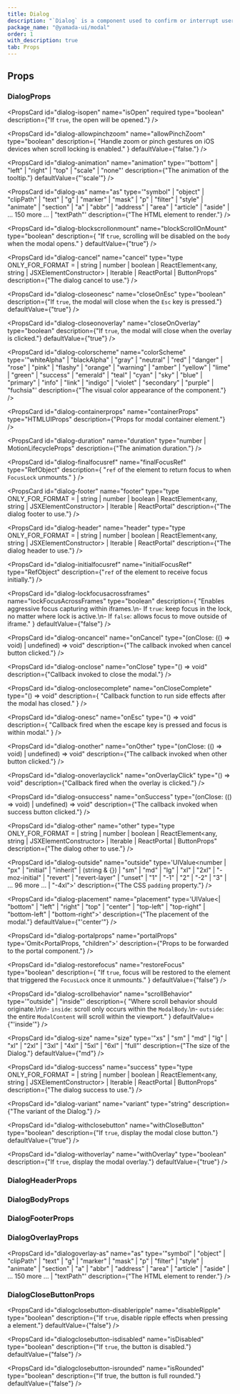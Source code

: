 ```yaml
---
title: Dialog
description: "`Dialog` is a component used to confirm or interrupt user actions."
package_name: "@yamada-ui/modal"
order: 1
with_description: true
tab: Props
---
```


## Props

### DialogProps

<PropsCard
  id="dialog-isopen"
  name="isOpen"
  required
  type="boolean"
  description={"If `true`, the open will be opened."}
/>

<PropsCard id="dialog-_accept" name="_accept" type="CSSUIObject" />

<PropsCard id="dialog-_active" name="_active" type="CSSUIObject" />

<PropsCard id="dialog-_after" name="_after" type="CSSUIObject" />

<PropsCard id="dialog-_anylink" name="_anyLink" type="CSSUIObject" />

<PropsCard id="dialog-_autofill" name="_autofill" type="CSSUIObject" />

<PropsCard id="dialog-_backdrop" name="_backdrop" type="CSSUIObject" />

<PropsCard id="dialog-_before" name="_before" type="CSSUIObject" />

<PropsCard id="dialog-_between" name="_between" type="CSSUIObject" />

<PropsCard id="dialog-_blank" name="_blank" type="CSSUIObject" />

<PropsCard id="dialog-_checked" name="_checked" type="CSSUIObject" />

<PropsCard id="dialog-_cue" name="_cue" type="CSSUIObject" />

<PropsCard id="dialog-_cueregion" name="_cueRegion" type="CSSUIObject" />

<PropsCard id="dialog-_dark" name="_dark" type="CSSUIObject" />

<PropsCard id="dialog-_default" name="_default" type="CSSUIObject" />

<PropsCard id="dialog-_disabled" name="_disabled" type="CSSUIObject" />

<PropsCard id="dialog-_empty" name="_empty" type="CSSUIObject" />

<PropsCard id="dialog-_enabled" name="_enabled" type="CSSUIObject" />

<PropsCard id="dialog-_end" name="_end" type="CSSUIObject" />

<PropsCard id="dialog-_even" name="_even" type="CSSUIObject" />

<PropsCard id="dialog-_expanded" name="_expanded" type="CSSUIObject" />

<PropsCard id="dialog-_fileselector" name="_fileSelector" type="CSSUIObject" />

<PropsCard id="dialog-_filled" name="_filled" type="CSSUIObject" />

<PropsCard id="dialog-_first" name="_first" type="CSSUIObject" />

<PropsCard id="dialog-_firstletter" name="_firstLetter" type="CSSUIObject" />

<PropsCard id="dialog-_firstline" name="_firstLine" type="CSSUIObject" />

<PropsCard id="dialog-_focus" name="_focus" type="CSSUIObject" />

<PropsCard id="dialog-_focusvisible" name="_focusVisible" type="CSSUIObject" />

<PropsCard id="dialog-_focuswithin" name="_focusWithin" type="CSSUIObject" />

<PropsCard id="dialog-_fullscreen" name="_fullScreen" type="CSSUIObject" />

<PropsCard id="dialog-_grabbed" name="_grabbed" type="CSSUIObject" />

<PropsCard id="dialog-_groupaccept" name="_groupAccept" type="CSSUIObject" />

<PropsCard id="dialog-_groupactive" name="_groupActive" type="CSSUIObject" />

<PropsCard id="dialog-_groupblank" name="_groupBlank" type="CSSUIObject" />

<PropsCard id="dialog-_groupchecked" name="_groupChecked" type="CSSUIObject" />

<PropsCard
  id="dialog-_groupdisabled"
  name="_groupDisabled"
  type="CSSUIObject"
/>

<PropsCard id="dialog-_groupenabled" name="_groupEnabled" type="CSSUIObject" />

<PropsCard
  id="dialog-_groupexpanded"
  name="_groupExpanded"
  type="CSSUIObject"
/>

<PropsCard id="dialog-_groupfocus" name="_groupFocus" type="CSSUIObject" />

<PropsCard
  id="dialog-_groupfocusvisible"
  name="_groupFocusVisible"
  type="CSSUIObject"
/>

<PropsCard
  id="dialog-_groupfocuswithin"
  name="_groupFocusWithin"
  type="CSSUIObject"
/>

<PropsCard id="dialog-_groupgrabbed" name="_groupGrabbed" type="CSSUIObject" />

<PropsCard
  id="dialog-_grouphorizontal"
  name="_groupHorizontal"
  type="CSSUIObject"
/>

<PropsCard id="dialog-_grouphover" name="_groupHover" type="CSSUIObject" />

<PropsCard id="dialog-_groupidle" name="_groupIdle" type="CSSUIObject" />

<PropsCard id="dialog-_groupinvalid" name="_groupInvalid" type="CSSUIObject" />

<PropsCard id="dialog-_grouploaded" name="_groupLoaded" type="CSSUIObject" />

<PropsCard id="dialog-_grouploading" name="_groupLoading" type="CSSUIObject" />

<PropsCard
  id="dialog-_groupoptional"
  name="_groupOptional"
  type="CSSUIObject"
/>

<PropsCard
  id="dialog-_groupplaceholdershown"
  name="_groupPlaceholderShown"
  type="CSSUIObject"
/>

<PropsCard id="dialog-_grouppressed" name="_groupPressed" type="CSSUIObject" />

<PropsCard
  id="dialog-_groupreadonly"
  name="_groupReadOnly"
  type="CSSUIObject"
/>

<PropsCard
  id="dialog-_groupreadwrite"
  name="_groupReadWrite"
  type="CSSUIObject"
/>

<PropsCard id="dialog-_groupreject" name="_groupReject" type="CSSUIObject" />

<PropsCard
  id="dialog-_grouprequired"
  name="_groupRequired"
  type="CSSUIObject"
/>

<PropsCard
  id="dialog-_groupselected"
  name="_groupSelected"
  type="CSSUIObject"
/>

<PropsCard
  id="dialog-_groupuserinvalid"
  name="_groupUserInvalid"
  type="CSSUIObject"
/>

<PropsCard id="dialog-_groupvalid" name="_groupValid" type="CSSUIObject" />

<PropsCard
  id="dialog-_groupvertical"
  name="_groupVertical"
  type="CSSUIObject"
/>

<PropsCard id="dialog-_hidden" name="_hidden" type="CSSUIObject" />

<PropsCard id="dialog-_holiday" name="_holiday" type="CSSUIObject" />

<PropsCard id="dialog-_horizontal" name="_horizontal" type="CSSUIObject" />

<PropsCard id="dialog-_hover" name="_hover" type="CSSUIObject" />

<PropsCard id="dialog-_idle" name="_idle" type="CSSUIObject" />

<PropsCard
  id="dialog-_indeterminate"
  name="_indeterminate"
  type="CSSUIObject"
/>

<PropsCard id="dialog-_inrange" name="_inRange" type="CSSUIObject" />

<PropsCard id="dialog-_invalid" name="_invalid" type="CSSUIObject" />

<PropsCard id="dialog-_last" name="_last" type="CSSUIObject" />

<PropsCard id="dialog-_light" name="_light" type="CSSUIObject" />

<PropsCard id="dialog-_link" name="_link" type="CSSUIObject" />

<PropsCard id="dialog-_loaded" name="_loaded" type="CSSUIObject" />

<PropsCard id="dialog-_loading" name="_loading" type="CSSUIObject" />

<PropsCard id="dialog-_marker" name="_marker" type="CSSUIObject" />

<PropsCard id="dialog-_mediadark" name="_mediaDark" type="CSSUIObject" />

<PropsCard id="dialog-_medialight" name="_mediaLight" type="CSSUIObject" />

<PropsCard
  id="dialog-_mediareducemotion"
  name="_mediaReduceMotion"
  type="CSSUIObject"
/>

<PropsCard id="dialog-_modal" name="_modal" type="CSSUIObject" />

<PropsCard id="dialog-_nativeactive" name="_nativeActive" type="CSSUIObject" />

<PropsCard
  id="dialog-_nativechecked"
  name="_nativeChecked"
  type="CSSUIObject"
/>

<PropsCard
  id="dialog-_nativedisabled"
  name="_nativeDisabled"
  type="CSSUIObject"
/>

<PropsCard id="dialog-_nativefocus" name="_nativeFocus" type="CSSUIObject" />

<PropsCard
  id="dialog-_nativefocusvisible"
  name="_nativeFocusVisible"
  type="CSSUIObject"
/>

<PropsCard
  id="dialog-_nativefocuswithin"
  name="_nativeFocusWithin"
  type="CSSUIObject"
/>

<PropsCard id="dialog-_nativehidden" name="_nativeHidden" type="CSSUIObject" />

<PropsCard id="dialog-_nativehover" name="_nativeHover" type="CSSUIObject" />

<PropsCard
  id="dialog-_nativereadonly"
  name="_nativeReadOnly"
  type="CSSUIObject"
/>

<PropsCard id="dialog-_nativetarget" name="_nativeTarget" type="CSSUIObject" />

<PropsCard id="dialog-_nativevalid" name="_nativeValid" type="CSSUIObject" />

<PropsCard id="dialog-_notfirst" name="_notFirst" type="CSSUIObject" />

<PropsCard id="dialog-_notlast" name="_notLast" type="CSSUIObject" />

<PropsCard id="dialog-_nottarget" name="_notTarget" type="CSSUIObject" />

<PropsCard id="dialog-_odd" name="_odd" type="CSSUIObject" />

<PropsCard id="dialog-_only" name="_only" type="CSSUIObject" />

<PropsCard id="dialog-_optional" name="_optional" type="CSSUIObject" />

<PropsCard id="dialog-_outrange" name="_outRange" type="CSSUIObject" />

<PropsCard id="dialog-_outside" name="_outside" type="CSSUIObject" />

<PropsCard id="dialog-_paused" name="_paused" type="CSSUIObject" />

<PropsCard id="dialog-_peeraccept" name="_peerAccept" type="CSSUIObject" />

<PropsCard id="dialog-_peeractive" name="_peerActive" type="CSSUIObject" />

<PropsCard id="dialog-_peerblank" name="_peerBlank" type="CSSUIObject" />

<PropsCard id="dialog-_peerchecked" name="_peerChecked" type="CSSUIObject" />

<PropsCard id="dialog-_peerdisabled" name="_peerDisabled" type="CSSUIObject" />

<PropsCard id="dialog-_peerenabled" name="_peerEnabled" type="CSSUIObject" />

<PropsCard id="dialog-_peerexpanded" name="_peerExpanded" type="CSSUIObject" />

<PropsCard id="dialog-_peerfocus" name="_peerFocus" type="CSSUIObject" />

<PropsCard
  id="dialog-_peerfocusvisible"
  name="_peerFocusVisible"
  type="CSSUIObject"
/>

<PropsCard
  id="dialog-_peerfocuswithin"
  name="_peerFocusWithin"
  type="CSSUIObject"
/>

<PropsCard id="dialog-_peergrabbed" name="_peerGrabbed" type="CSSUIObject" />

<PropsCard
  id="dialog-_peerhorizontal"
  name="_peerHorizontal"
  type="CSSUIObject"
/>

<PropsCard id="dialog-_peerhover" name="_peerHover" type="CSSUIObject" />

<PropsCard id="dialog-_peeridle" name="_peerIdle" type="CSSUIObject" />

<PropsCard id="dialog-_peerinvalid" name="_peerInvalid" type="CSSUIObject" />

<PropsCard id="dialog-_peerloaded" name="_peerLoaded" type="CSSUIObject" />

<PropsCard id="dialog-_peerloading" name="_peerLoading" type="CSSUIObject" />

<PropsCard id="dialog-_peeroptional" name="_peerOptional" type="CSSUIObject" />

<PropsCard
  id="dialog-_peerplaceholdershown"
  name="_peerPlaceholderShown"
  type="CSSUIObject"
/>

<PropsCard id="dialog-_peerpressed" name="_peerPressed" type="CSSUIObject" />

<PropsCard id="dialog-_peerreadonly" name="_peerReadOnly" type="CSSUIObject" />

<PropsCard
  id="dialog-_peerreadwrite"
  name="_peerReadWrite"
  type="CSSUIObject"
/>

<PropsCard id="dialog-_peerreject" name="_peerReject" type="CSSUIObject" />

<PropsCard id="dialog-_peerrequired" name="_peerRequired" type="CSSUIObject" />

<PropsCard id="dialog-_peerselected" name="_peerSelected" type="CSSUIObject" />

<PropsCard
  id="dialog-_peeruserinvalid"
  name="_peerUserInvalid"
  type="CSSUIObject"
/>

<PropsCard id="dialog-_peervalid" name="_peerValid" type="CSSUIObject" />

<PropsCard id="dialog-_peervertical" name="_peerVertical" type="CSSUIObject" />

<PropsCard id="dialog-_picture" name="_picture" type="CSSUIObject" />

<PropsCard id="dialog-_placeholder" name="_placeholder" type="CSSUIObject" />

<PropsCard
  id="dialog-_placeholdershown"
  name="_placeholderShown"
  type="CSSUIObject"
/>

<PropsCard id="dialog-_playing" name="_playing" type="CSSUIObject" />

<PropsCard id="dialog-_pressed" name="_pressed" type="CSSUIObject" />

<PropsCard id="dialog-_print" name="_print" type="CSSUIObject" />

<PropsCard id="dialog-_readonly" name="_readOnly" type="CSSUIObject" />

<PropsCard id="dialog-_readwrite" name="_readWrite" type="CSSUIObject" />

<PropsCard id="dialog-_reject" name="_reject" type="CSSUIObject" />

<PropsCard id="dialog-_required" name="_required" type="CSSUIObject" />

<PropsCard id="dialog-_ripple" name="_ripple" type="CSSUIObject" />

<PropsCard id="dialog-_scrollbar" name="_scrollbar" type="CSSUIObject" />

<PropsCard
  id="dialog-_scrollbarbutton"
  name="_scrollbarButton"
  type="CSSUIObject"
/>

<PropsCard
  id="dialog-_scrollbarcorner"
  name="_scrollbarCorner"
  type="CSSUIObject"
/>

<PropsCard
  id="dialog-_scrollbarthumb"
  name="_scrollbarThumb"
  type="CSSUIObject"
/>

<PropsCard
  id="dialog-_scrollbartrack"
  name="_scrollbarTrack"
  type="CSSUIObject"
/>

<PropsCard
  id="dialog-_scrollbartrackpiece"
  name="_scrollbarTrackPiece"
  type="CSSUIObject"
/>

<PropsCard id="dialog-_selected" name="_selected" type="CSSUIObject" />

<PropsCard id="dialog-_selection" name="_selection" type="CSSUIObject" />

<PropsCard id="dialog-_start" name="_start" type="CSSUIObject" />

<PropsCard id="dialog-_target" name="_target" type="CSSUIObject" />

<PropsCard id="dialog-_today" name="_today" type="CSSUIObject" />

<PropsCard id="dialog-_userinvalid" name="_userInvalid" type="CSSUIObject" />

<PropsCard id="dialog-_valid" name="_valid" type="CSSUIObject" />

<PropsCard id="dialog-_vertical" name="_vertical" type="CSSUIObject" />

<PropsCard id="dialog-_visited" name="_visited" type="CSSUIObject" />

<PropsCard id="dialog-_weekend" name="_weekend" type="CSSUIObject" />

<PropsCard
  id="dialog-allowpinchzoom"
  name="allowPinchZoom"
  type="boolean"
  description={
    "Handle zoom or pinch gestures on iOS devices when scroll locking is enabled."
  }
  defaultValue={"false."}
/>

<PropsCard
  id="dialog-animation"
  name="animation"
  type='"bottom" | "left" | "right" | "top" | "scale" | "none"'
  description={"The animation of the tooltip."}
  defaultValue={"'scale'"}
/>

<PropsCard
  id="dialog-as"
  name="as"
  type='"symbol" | "object" | "clipPath" | "text" | "g" | "marker" | "mask" | "p" | "filter" | "style" | "animate" | "section" | "a" | "abbr" | "address" | "area" | "article" | "aside" | ... 150 more ... | "textPath"'
  description={"The HTML element to render."}
/>

<PropsCard
  id="dialog-blockscrollonmount"
  name="blockScrollOnMount"
  type="boolean"
  description={
    "If `true`, scrolling will be disabled on the `body` when the modal opens."
  }
  defaultValue={"true"}
/>

<PropsCard
  id="dialog-cancel"
  name="cancel"
  type="type ONLY_FOR_FORMAT =
  | string
  | number
  | boolean
  | ReactElement<any, string | JSXElementConstructor<any>>
  | Iterable<ReactNode>
  | ReactPortal
  | ButtonProps"
  description={"The dialog cancel to use."}
/>

<PropsCard
  id="dialog-closeonesc"
  name="closeOnEsc"
  type="boolean"
  description={"If `true`, the modal will close when the `Esc` key is pressed."}
  defaultValue={"true"}
/>

<PropsCard
  id="dialog-closeonoverlay"
  name="closeOnOverlay"
  type="boolean"
  description={"If `true`, the modal will close when the overlay is clicked."}
  defaultValue={"true"}
/>

<PropsCard
  id="dialog-colorscheme"
  name="colorScheme"
  type='"whiteAlpha" | "blackAlpha" | "gray" | "neutral" | "red" | "danger" | "rose" | "pink" | "flashy" | "orange" | "warning" | "amber" | "yellow" | "lime" | "green" | "success" | "emerald" | "teal" | "cyan" | "sky" | "blue" | "primary" | "info" | "link" | "indigo" | "violet" | "secondary" | "purple" | "fuchsia"'
  description={"The visual color appearance of the component."}
/>

<PropsCard
  id="dialog-containerprops"
  name="containerProps"
  type="HTMLUIProps"
  description={"Props for modal container element."}
/>

<PropsCard
  id="dialog-duration"
  name="duration"
  type="number | MotionLifecycleProps<number>"
  description={"The animation duration."}
/>

<PropsCard
  id="dialog-finalfocusref"
  name="finalFocusRef"
  type="RefObject<FocusableElement>"
  description={
    "`ref` of the element to return focus to when `FocusLock` unmounts."
  }
/>

<PropsCard
  id="dialog-footer"
  name="footer"
  type="type ONLY_FOR_FORMAT =
  | string
  | number
  | boolean
  | ReactElement<any, string | JSXElementConstructor<any>>
  | Iterable<ReactNode>
  | ReactPortal"
  description={"The dialog footer to use."}
/>

<PropsCard
  id="dialog-header"
  name="header"
  type="type ONLY_FOR_FORMAT =
  | string
  | number
  | boolean
  | ReactElement<any, string | JSXElementConstructor<any>>
  | Iterable<ReactNode>
  | ReactPortal"
  description={"The dialog header to use."}
/>

<PropsCard
  id="dialog-initialfocusref"
  name="initialFocusRef"
  type="RefObject<FocusableElement>"
  description={"`ref` of the element to receive focus initially."}
/>

<PropsCard
  id="dialog-lockfocusacrossframes"
  name="lockFocusAcrossFrames"
  type="boolean"
  description={
    "Enables aggressive focus capturing within iframes.\n- If `true`: keep focus in the lock, no matter where lock is active.\n- If `false`:  allows focus to move outside of iframe."
  }
  defaultValue={"false"}
/>

<PropsCard
  id="dialog-oncancel"
  name="onCancel"
  type="(onClose: (() => void) | undefined) => void"
  description={"The callback invoked when cancel button clicked."}
/>

<PropsCard
  id="dialog-onclose"
  name="onClose"
  type="() => void"
  description={"Callback invoked to close the modal."}
/>

<PropsCard
  id="dialog-onclosecomplete"
  name="onCloseComplete"
  type="() => void"
  description={
    "Callback function to run side effects after the modal has closed."
  }
/>

<PropsCard
  id="dialog-onesc"
  name="onEsc"
  type="() => void"
  description={
    "Callback fired when the escape key is pressed and focus is within modal."
  }
/>

<PropsCard
  id="dialog-onother"
  name="onOther"
  type="(onClose: (() => void) | undefined) => void"
  description={"The callback invoked when other button clicked."}
/>

<PropsCard
  id="dialog-onoverlayclick"
  name="onOverlayClick"
  type="() => void"
  description={"Callback fired when the overlay is clicked."}
/>

<PropsCard
  id="dialog-onsuccess"
  name="onSuccess"
  type="(onClose: (() => void) | undefined) => void"
  description={"The callback invoked when success button clicked."}
/>

<PropsCard
  id="dialog-other"
  name="other"
  type="type ONLY_FOR_FORMAT =
  | string
  | number
  | boolean
  | ReactElement<any, string | JSXElementConstructor<any>>
  | Iterable<ReactNode>
  | ReactPortal
  | ButtonProps"
  description={"The dialog other to use."}
/>

<PropsCard
  id="dialog-outside"
  name="outside"
  type='UIValue<number | "px" | "initial" | "inherit" | (string & {}) | "sm" | "md" | "lg" | "xl" | "2xl" | "-moz-initial" | "revert" | "revert-layer" | "unset" | "1" | "-1" | "2" | "-2" | "3" | ... 96 more ... | "-4xl">'
  description={"The CSS `padding` property."}
/>

<PropsCard
  id="dialog-placement"
  name="placement"
  type='UIValue<| "bottom"
  | "left"
  | "right"
  | "top"
  | "center"
  | "top-left"
  | "top-right"
  | "bottom-left"
  | "bottom-right">'
  description={"The placement of the modal."}
  defaultValue={"'center'"}
/>

<PropsCard
  id="dialog-portalprops"
  name="portalProps"
  type='Omit<PortalProps, "children">'
  description={"Props to be forwarded to the portal component."}
/>

<PropsCard
  id="dialog-restorefocus"
  name="restoreFocus"
  type="boolean"
  description={
    "If `true`, focus will be restored to the element that triggered the `FocusLock` once it unmounts."
  }
  defaultValue={"false"}
/>

<PropsCard
  id="dialog-scrollbehavior"
  name="scrollBehavior"
  type='"outside" | "inside"'
  description={
    "Where scroll behavior should originate.\n\n- `inside`: scroll only occurs within the `ModalBody`.\n- `outside`: the entire `ModalContent` will scroll within the viewport."
  }
  defaultValue={"'inside'"}
/>

<PropsCard
  id="dialog-size"
  name="size"
  type='"xs" | "sm" | "md" | "lg" | "xl" | "2xl" | "3xl" | "4xl" | "5xl" | "6xl" | "full"'
  description={"The size of the Dialog."}
  defaultValue={"md"}
/>

<PropsCard
  id="dialog-success"
  name="success"
  type="type ONLY_FOR_FORMAT =
  | string
  | number
  | boolean
  | ReactElement<any, string | JSXElementConstructor<any>>
  | Iterable<ReactNode>
  | ReactPortal
  | ButtonProps"
  description={"The dialog success to use."}
/>

<PropsCard
  id="dialog-variant"
  name="variant"
  type="string"
  description={"The variant of the Dialog."}
/>

<PropsCard
  id="dialog-withclosebutton"
  name="withCloseButton"
  type="boolean"
  description={"If `true`, display the modal close button."}
  defaultValue={"true"}
/>

<PropsCard
  id="dialog-withoverlay"
  name="withOverlay"
  type="boolean"
  description={"If `true`, display the modal overlay."}
  defaultValue={"true"}
/>

### DialogHeaderProps

<PropsCard id="dialogheader-_accept" name="_accept" type="CSSUIObject" />

<PropsCard id="dialogheader-_active" name="_active" type="CSSUIObject" />

<PropsCard id="dialogheader-_after" name="_after" type="CSSUIObject" />

<PropsCard id="dialogheader-_anylink" name="_anyLink" type="CSSUIObject" />

<PropsCard id="dialogheader-_autofill" name="_autofill" type="CSSUIObject" />

<PropsCard id="dialogheader-_backdrop" name="_backdrop" type="CSSUIObject" />

<PropsCard id="dialogheader-_before" name="_before" type="CSSUIObject" />

<PropsCard id="dialogheader-_between" name="_between" type="CSSUIObject" />

<PropsCard id="dialogheader-_blank" name="_blank" type="CSSUIObject" />

<PropsCard id="dialogheader-_checked" name="_checked" type="CSSUIObject" />

<PropsCard id="dialogheader-_cue" name="_cue" type="CSSUIObject" />

<PropsCard id="dialogheader-_cueregion" name="_cueRegion" type="CSSUIObject" />

<PropsCard id="dialogheader-_dark" name="_dark" type="CSSUIObject" />

<PropsCard id="dialogheader-_default" name="_default" type="CSSUIObject" />

<PropsCard id="dialogheader-_disabled" name="_disabled" type="CSSUIObject" />

<PropsCard id="dialogheader-_empty" name="_empty" type="CSSUIObject" />

<PropsCard id="dialogheader-_enabled" name="_enabled" type="CSSUIObject" />

<PropsCard id="dialogheader-_end" name="_end" type="CSSUIObject" />

<PropsCard id="dialogheader-_even" name="_even" type="CSSUIObject" />

<PropsCard id="dialogheader-_expanded" name="_expanded" type="CSSUIObject" />

<PropsCard
  id="dialogheader-_fileselector"
  name="_fileSelector"
  type="CSSUIObject"
/>

<PropsCard id="dialogheader-_filled" name="_filled" type="CSSUIObject" />

<PropsCard id="dialogheader-_first" name="_first" type="CSSUIObject" />

<PropsCard
  id="dialogheader-_firstletter"
  name="_firstLetter"
  type="CSSUIObject"
/>

<PropsCard id="dialogheader-_firstline" name="_firstLine" type="CSSUIObject" />

<PropsCard id="dialogheader-_focus" name="_focus" type="CSSUIObject" />

<PropsCard
  id="dialogheader-_focusvisible"
  name="_focusVisible"
  type="CSSUIObject"
/>

<PropsCard
  id="dialogheader-_focuswithin"
  name="_focusWithin"
  type="CSSUIObject"
/>

<PropsCard
  id="dialogheader-_fullscreen"
  name="_fullScreen"
  type="CSSUIObject"
/>

<PropsCard id="dialogheader-_grabbed" name="_grabbed" type="CSSUIObject" />

<PropsCard
  id="dialogheader-_groupaccept"
  name="_groupAccept"
  type="CSSUIObject"
/>

<PropsCard
  id="dialogheader-_groupactive"
  name="_groupActive"
  type="CSSUIObject"
/>

<PropsCard
  id="dialogheader-_groupblank"
  name="_groupBlank"
  type="CSSUIObject"
/>

<PropsCard
  id="dialogheader-_groupchecked"
  name="_groupChecked"
  type="CSSUIObject"
/>

<PropsCard
  id="dialogheader-_groupdisabled"
  name="_groupDisabled"
  type="CSSUIObject"
/>

<PropsCard
  id="dialogheader-_groupenabled"
  name="_groupEnabled"
  type="CSSUIObject"
/>

<PropsCard
  id="dialogheader-_groupexpanded"
  name="_groupExpanded"
  type="CSSUIObject"
/>

<PropsCard
  id="dialogheader-_groupfocus"
  name="_groupFocus"
  type="CSSUIObject"
/>

<PropsCard
  id="dialogheader-_groupfocusvisible"
  name="_groupFocusVisible"
  type="CSSUIObject"
/>

<PropsCard
  id="dialogheader-_groupfocuswithin"
  name="_groupFocusWithin"
  type="CSSUIObject"
/>

<PropsCard
  id="dialogheader-_groupgrabbed"
  name="_groupGrabbed"
  type="CSSUIObject"
/>

<PropsCard
  id="dialogheader-_grouphorizontal"
  name="_groupHorizontal"
  type="CSSUIObject"
/>

<PropsCard
  id="dialogheader-_grouphover"
  name="_groupHover"
  type="CSSUIObject"
/>

<PropsCard id="dialogheader-_groupidle" name="_groupIdle" type="CSSUIObject" />

<PropsCard
  id="dialogheader-_groupinvalid"
  name="_groupInvalid"
  type="CSSUIObject"
/>

<PropsCard
  id="dialogheader-_grouploaded"
  name="_groupLoaded"
  type="CSSUIObject"
/>

<PropsCard
  id="dialogheader-_grouploading"
  name="_groupLoading"
  type="CSSUIObject"
/>

<PropsCard
  id="dialogheader-_groupoptional"
  name="_groupOptional"
  type="CSSUIObject"
/>

<PropsCard
  id="dialogheader-_groupplaceholdershown"
  name="_groupPlaceholderShown"
  type="CSSUIObject"
/>

<PropsCard
  id="dialogheader-_grouppressed"
  name="_groupPressed"
  type="CSSUIObject"
/>

<PropsCard
  id="dialogheader-_groupreadonly"
  name="_groupReadOnly"
  type="CSSUIObject"
/>

<PropsCard
  id="dialogheader-_groupreadwrite"
  name="_groupReadWrite"
  type="CSSUIObject"
/>

<PropsCard
  id="dialogheader-_groupreject"
  name="_groupReject"
  type="CSSUIObject"
/>

<PropsCard
  id="dialogheader-_grouprequired"
  name="_groupRequired"
  type="CSSUIObject"
/>

<PropsCard
  id="dialogheader-_groupselected"
  name="_groupSelected"
  type="CSSUIObject"
/>

<PropsCard
  id="dialogheader-_groupuserinvalid"
  name="_groupUserInvalid"
  type="CSSUIObject"
/>

<PropsCard
  id="dialogheader-_groupvalid"
  name="_groupValid"
  type="CSSUIObject"
/>

<PropsCard
  id="dialogheader-_groupvertical"
  name="_groupVertical"
  type="CSSUIObject"
/>

<PropsCard id="dialogheader-_hidden" name="_hidden" type="CSSUIObject" />

<PropsCard id="dialogheader-_holiday" name="_holiday" type="CSSUIObject" />

<PropsCard
  id="dialogheader-_horizontal"
  name="_horizontal"
  type="CSSUIObject"
/>

<PropsCard id="dialogheader-_hover" name="_hover" type="CSSUIObject" />

<PropsCard id="dialogheader-_idle" name="_idle" type="CSSUIObject" />

<PropsCard
  id="dialogheader-_indeterminate"
  name="_indeterminate"
  type="CSSUIObject"
/>

<PropsCard id="dialogheader-_inrange" name="_inRange" type="CSSUIObject" />

<PropsCard id="dialogheader-_invalid" name="_invalid" type="CSSUIObject" />

<PropsCard id="dialogheader-_last" name="_last" type="CSSUIObject" />

<PropsCard id="dialogheader-_light" name="_light" type="CSSUIObject" />

<PropsCard id="dialogheader-_link" name="_link" type="CSSUIObject" />

<PropsCard id="dialogheader-_loaded" name="_loaded" type="CSSUIObject" />

<PropsCard id="dialogheader-_loading" name="_loading" type="CSSUIObject" />

<PropsCard id="dialogheader-_marker" name="_marker" type="CSSUIObject" />

<PropsCard id="dialogheader-_mediadark" name="_mediaDark" type="CSSUIObject" />

<PropsCard
  id="dialogheader-_medialight"
  name="_mediaLight"
  type="CSSUIObject"
/>

<PropsCard
  id="dialogheader-_mediareducemotion"
  name="_mediaReduceMotion"
  type="CSSUIObject"
/>

<PropsCard id="dialogheader-_modal" name="_modal" type="CSSUIObject" />

<PropsCard
  id="dialogheader-_nativeactive"
  name="_nativeActive"
  type="CSSUIObject"
/>

<PropsCard
  id="dialogheader-_nativechecked"
  name="_nativeChecked"
  type="CSSUIObject"
/>

<PropsCard
  id="dialogheader-_nativedisabled"
  name="_nativeDisabled"
  type="CSSUIObject"
/>

<PropsCard
  id="dialogheader-_nativefocus"
  name="_nativeFocus"
  type="CSSUIObject"
/>

<PropsCard
  id="dialogheader-_nativefocusvisible"
  name="_nativeFocusVisible"
  type="CSSUIObject"
/>

<PropsCard
  id="dialogheader-_nativefocuswithin"
  name="_nativeFocusWithin"
  type="CSSUIObject"
/>

<PropsCard
  id="dialogheader-_nativehidden"
  name="_nativeHidden"
  type="CSSUIObject"
/>

<PropsCard
  id="dialogheader-_nativehover"
  name="_nativeHover"
  type="CSSUIObject"
/>

<PropsCard
  id="dialogheader-_nativereadonly"
  name="_nativeReadOnly"
  type="CSSUIObject"
/>

<PropsCard
  id="dialogheader-_nativetarget"
  name="_nativeTarget"
  type="CSSUIObject"
/>

<PropsCard
  id="dialogheader-_nativevalid"
  name="_nativeValid"
  type="CSSUIObject"
/>

<PropsCard id="dialogheader-_notfirst" name="_notFirst" type="CSSUIObject" />

<PropsCard id="dialogheader-_notlast" name="_notLast" type="CSSUIObject" />

<PropsCard id="dialogheader-_nottarget" name="_notTarget" type="CSSUIObject" />

<PropsCard id="dialogheader-_odd" name="_odd" type="CSSUIObject" />

<PropsCard id="dialogheader-_only" name="_only" type="CSSUIObject" />

<PropsCard id="dialogheader-_optional" name="_optional" type="CSSUIObject" />

<PropsCard id="dialogheader-_outrange" name="_outRange" type="CSSUIObject" />

<PropsCard id="dialogheader-_outside" name="_outside" type="CSSUIObject" />

<PropsCard id="dialogheader-_paused" name="_paused" type="CSSUIObject" />

<PropsCard
  id="dialogheader-_peeraccept"
  name="_peerAccept"
  type="CSSUIObject"
/>

<PropsCard
  id="dialogheader-_peeractive"
  name="_peerActive"
  type="CSSUIObject"
/>

<PropsCard id="dialogheader-_peerblank" name="_peerBlank" type="CSSUIObject" />

<PropsCard
  id="dialogheader-_peerchecked"
  name="_peerChecked"
  type="CSSUIObject"
/>

<PropsCard
  id="dialogheader-_peerdisabled"
  name="_peerDisabled"
  type="CSSUIObject"
/>

<PropsCard
  id="dialogheader-_peerenabled"
  name="_peerEnabled"
  type="CSSUIObject"
/>

<PropsCard
  id="dialogheader-_peerexpanded"
  name="_peerExpanded"
  type="CSSUIObject"
/>

<PropsCard id="dialogheader-_peerfocus" name="_peerFocus" type="CSSUIObject" />

<PropsCard
  id="dialogheader-_peerfocusvisible"
  name="_peerFocusVisible"
  type="CSSUIObject"
/>

<PropsCard
  id="dialogheader-_peerfocuswithin"
  name="_peerFocusWithin"
  type="CSSUIObject"
/>

<PropsCard
  id="dialogheader-_peergrabbed"
  name="_peerGrabbed"
  type="CSSUIObject"
/>

<PropsCard
  id="dialogheader-_peerhorizontal"
  name="_peerHorizontal"
  type="CSSUIObject"
/>

<PropsCard id="dialogheader-_peerhover" name="_peerHover" type="CSSUIObject" />

<PropsCard id="dialogheader-_peeridle" name="_peerIdle" type="CSSUIObject" />

<PropsCard
  id="dialogheader-_peerinvalid"
  name="_peerInvalid"
  type="CSSUIObject"
/>

<PropsCard
  id="dialogheader-_peerloaded"
  name="_peerLoaded"
  type="CSSUIObject"
/>

<PropsCard
  id="dialogheader-_peerloading"
  name="_peerLoading"
  type="CSSUIObject"
/>

<PropsCard
  id="dialogheader-_peeroptional"
  name="_peerOptional"
  type="CSSUIObject"
/>

<PropsCard
  id="dialogheader-_peerplaceholdershown"
  name="_peerPlaceholderShown"
  type="CSSUIObject"
/>

<PropsCard
  id="dialogheader-_peerpressed"
  name="_peerPressed"
  type="CSSUIObject"
/>

<PropsCard
  id="dialogheader-_peerreadonly"
  name="_peerReadOnly"
  type="CSSUIObject"
/>

<PropsCard
  id="dialogheader-_peerreadwrite"
  name="_peerReadWrite"
  type="CSSUIObject"
/>

<PropsCard
  id="dialogheader-_peerreject"
  name="_peerReject"
  type="CSSUIObject"
/>

<PropsCard
  id="dialogheader-_peerrequired"
  name="_peerRequired"
  type="CSSUIObject"
/>

<PropsCard
  id="dialogheader-_peerselected"
  name="_peerSelected"
  type="CSSUIObject"
/>

<PropsCard
  id="dialogheader-_peeruserinvalid"
  name="_peerUserInvalid"
  type="CSSUIObject"
/>

<PropsCard id="dialogheader-_peervalid" name="_peerValid" type="CSSUIObject" />

<PropsCard
  id="dialogheader-_peervertical"
  name="_peerVertical"
  type="CSSUIObject"
/>

<PropsCard id="dialogheader-_picture" name="_picture" type="CSSUIObject" />

<PropsCard
  id="dialogheader-_placeholder"
  name="_placeholder"
  type="CSSUIObject"
/>

<PropsCard
  id="dialogheader-_placeholdershown"
  name="_placeholderShown"
  type="CSSUIObject"
/>

<PropsCard id="dialogheader-_playing" name="_playing" type="CSSUIObject" />

<PropsCard id="dialogheader-_pressed" name="_pressed" type="CSSUIObject" />

<PropsCard id="dialogheader-_print" name="_print" type="CSSUIObject" />

<PropsCard id="dialogheader-_readonly" name="_readOnly" type="CSSUIObject" />

<PropsCard id="dialogheader-_readwrite" name="_readWrite" type="CSSUIObject" />

<PropsCard id="dialogheader-_reject" name="_reject" type="CSSUIObject" />

<PropsCard id="dialogheader-_required" name="_required" type="CSSUIObject" />

<PropsCard id="dialogheader-_ripple" name="_ripple" type="CSSUIObject" />

<PropsCard id="dialogheader-_scrollbar" name="_scrollbar" type="CSSUIObject" />

<PropsCard
  id="dialogheader-_scrollbarbutton"
  name="_scrollbarButton"
  type="CSSUIObject"
/>

<PropsCard
  id="dialogheader-_scrollbarcorner"
  name="_scrollbarCorner"
  type="CSSUIObject"
/>

<PropsCard
  id="dialogheader-_scrollbarthumb"
  name="_scrollbarThumb"
  type="CSSUIObject"
/>

<PropsCard
  id="dialogheader-_scrollbartrack"
  name="_scrollbarTrack"
  type="CSSUIObject"
/>

<PropsCard
  id="dialogheader-_scrollbartrackpiece"
  name="_scrollbarTrackPiece"
  type="CSSUIObject"
/>

<PropsCard id="dialogheader-_selected" name="_selected" type="CSSUIObject" />

<PropsCard id="dialogheader-_selection" name="_selection" type="CSSUIObject" />

<PropsCard id="dialogheader-_start" name="_start" type="CSSUIObject" />

<PropsCard id="dialogheader-_target" name="_target" type="CSSUIObject" />

<PropsCard id="dialogheader-_today" name="_today" type="CSSUIObject" />

<PropsCard
  id="dialogheader-_userinvalid"
  name="_userInvalid"
  type="CSSUIObject"
/>

<PropsCard id="dialogheader-_valid" name="_valid" type="CSSUIObject" />

<PropsCard id="dialogheader-_vertical" name="_vertical" type="CSSUIObject" />

<PropsCard id="dialogheader-_visited" name="_visited" type="CSSUIObject" />

<PropsCard id="dialogheader-_weekend" name="_weekend" type="CSSUIObject" />

### DialogBodyProps

<PropsCard id="dialogbody-_accept" name="_accept" type="CSSUIObject" />

<PropsCard id="dialogbody-_active" name="_active" type="CSSUIObject" />

<PropsCard id="dialogbody-_after" name="_after" type="CSSUIObject" />

<PropsCard id="dialogbody-_anylink" name="_anyLink" type="CSSUIObject" />

<PropsCard id="dialogbody-_autofill" name="_autofill" type="CSSUIObject" />

<PropsCard id="dialogbody-_backdrop" name="_backdrop" type="CSSUIObject" />

<PropsCard id="dialogbody-_before" name="_before" type="CSSUIObject" />

<PropsCard id="dialogbody-_between" name="_between" type="CSSUIObject" />

<PropsCard id="dialogbody-_blank" name="_blank" type="CSSUIObject" />

<PropsCard id="dialogbody-_checked" name="_checked" type="CSSUIObject" />

<PropsCard id="dialogbody-_cue" name="_cue" type="CSSUIObject" />

<PropsCard id="dialogbody-_cueregion" name="_cueRegion" type="CSSUIObject" />

<PropsCard id="dialogbody-_dark" name="_dark" type="CSSUIObject" />

<PropsCard id="dialogbody-_default" name="_default" type="CSSUIObject" />

<PropsCard id="dialogbody-_disabled" name="_disabled" type="CSSUIObject" />

<PropsCard id="dialogbody-_empty" name="_empty" type="CSSUIObject" />

<PropsCard id="dialogbody-_enabled" name="_enabled" type="CSSUIObject" />

<PropsCard id="dialogbody-_end" name="_end" type="CSSUIObject" />

<PropsCard id="dialogbody-_even" name="_even" type="CSSUIObject" />

<PropsCard id="dialogbody-_expanded" name="_expanded" type="CSSUIObject" />

<PropsCard
  id="dialogbody-_fileselector"
  name="_fileSelector"
  type="CSSUIObject"
/>

<PropsCard id="dialogbody-_filled" name="_filled" type="CSSUIObject" />

<PropsCard id="dialogbody-_first" name="_first" type="CSSUIObject" />

<PropsCard
  id="dialogbody-_firstletter"
  name="_firstLetter"
  type="CSSUIObject"
/>

<PropsCard id="dialogbody-_firstline" name="_firstLine" type="CSSUIObject" />

<PropsCard id="dialogbody-_focus" name="_focus" type="CSSUIObject" />

<PropsCard
  id="dialogbody-_focusvisible"
  name="_focusVisible"
  type="CSSUIObject"
/>

<PropsCard
  id="dialogbody-_focuswithin"
  name="_focusWithin"
  type="CSSUIObject"
/>

<PropsCard id="dialogbody-_fullscreen" name="_fullScreen" type="CSSUIObject" />

<PropsCard id="dialogbody-_grabbed" name="_grabbed" type="CSSUIObject" />

<PropsCard
  id="dialogbody-_groupaccept"
  name="_groupAccept"
  type="CSSUIObject"
/>

<PropsCard
  id="dialogbody-_groupactive"
  name="_groupActive"
  type="CSSUIObject"
/>

<PropsCard id="dialogbody-_groupblank" name="_groupBlank" type="CSSUIObject" />

<PropsCard
  id="dialogbody-_groupchecked"
  name="_groupChecked"
  type="CSSUIObject"
/>

<PropsCard
  id="dialogbody-_groupdisabled"
  name="_groupDisabled"
  type="CSSUIObject"
/>

<PropsCard
  id="dialogbody-_groupenabled"
  name="_groupEnabled"
  type="CSSUIObject"
/>

<PropsCard
  id="dialogbody-_groupexpanded"
  name="_groupExpanded"
  type="CSSUIObject"
/>

<PropsCard id="dialogbody-_groupfocus" name="_groupFocus" type="CSSUIObject" />

<PropsCard
  id="dialogbody-_groupfocusvisible"
  name="_groupFocusVisible"
  type="CSSUIObject"
/>

<PropsCard
  id="dialogbody-_groupfocuswithin"
  name="_groupFocusWithin"
  type="CSSUIObject"
/>

<PropsCard
  id="dialogbody-_groupgrabbed"
  name="_groupGrabbed"
  type="CSSUIObject"
/>

<PropsCard
  id="dialogbody-_grouphorizontal"
  name="_groupHorizontal"
  type="CSSUIObject"
/>

<PropsCard id="dialogbody-_grouphover" name="_groupHover" type="CSSUIObject" />

<PropsCard id="dialogbody-_groupidle" name="_groupIdle" type="CSSUIObject" />

<PropsCard
  id="dialogbody-_groupinvalid"
  name="_groupInvalid"
  type="CSSUIObject"
/>

<PropsCard
  id="dialogbody-_grouploaded"
  name="_groupLoaded"
  type="CSSUIObject"
/>

<PropsCard
  id="dialogbody-_grouploading"
  name="_groupLoading"
  type="CSSUIObject"
/>

<PropsCard
  id="dialogbody-_groupoptional"
  name="_groupOptional"
  type="CSSUIObject"
/>

<PropsCard
  id="dialogbody-_groupplaceholdershown"
  name="_groupPlaceholderShown"
  type="CSSUIObject"
/>

<PropsCard
  id="dialogbody-_grouppressed"
  name="_groupPressed"
  type="CSSUIObject"
/>

<PropsCard
  id="dialogbody-_groupreadonly"
  name="_groupReadOnly"
  type="CSSUIObject"
/>

<PropsCard
  id="dialogbody-_groupreadwrite"
  name="_groupReadWrite"
  type="CSSUIObject"
/>

<PropsCard
  id="dialogbody-_groupreject"
  name="_groupReject"
  type="CSSUIObject"
/>

<PropsCard
  id="dialogbody-_grouprequired"
  name="_groupRequired"
  type="CSSUIObject"
/>

<PropsCard
  id="dialogbody-_groupselected"
  name="_groupSelected"
  type="CSSUIObject"
/>

<PropsCard
  id="dialogbody-_groupuserinvalid"
  name="_groupUserInvalid"
  type="CSSUIObject"
/>

<PropsCard id="dialogbody-_groupvalid" name="_groupValid" type="CSSUIObject" />

<PropsCard
  id="dialogbody-_groupvertical"
  name="_groupVertical"
  type="CSSUIObject"
/>

<PropsCard id="dialogbody-_hidden" name="_hidden" type="CSSUIObject" />

<PropsCard id="dialogbody-_holiday" name="_holiday" type="CSSUIObject" />

<PropsCard id="dialogbody-_horizontal" name="_horizontal" type="CSSUIObject" />

<PropsCard id="dialogbody-_hover" name="_hover" type="CSSUIObject" />

<PropsCard id="dialogbody-_idle" name="_idle" type="CSSUIObject" />

<PropsCard
  id="dialogbody-_indeterminate"
  name="_indeterminate"
  type="CSSUIObject"
/>

<PropsCard id="dialogbody-_inrange" name="_inRange" type="CSSUIObject" />

<PropsCard id="dialogbody-_invalid" name="_invalid" type="CSSUIObject" />

<PropsCard id="dialogbody-_last" name="_last" type="CSSUIObject" />

<PropsCard id="dialogbody-_light" name="_light" type="CSSUIObject" />

<PropsCard id="dialogbody-_link" name="_link" type="CSSUIObject" />

<PropsCard id="dialogbody-_loaded" name="_loaded" type="CSSUIObject" />

<PropsCard id="dialogbody-_loading" name="_loading" type="CSSUIObject" />

<PropsCard id="dialogbody-_marker" name="_marker" type="CSSUIObject" />

<PropsCard id="dialogbody-_mediadark" name="_mediaDark" type="CSSUIObject" />

<PropsCard id="dialogbody-_medialight" name="_mediaLight" type="CSSUIObject" />

<PropsCard
  id="dialogbody-_mediareducemotion"
  name="_mediaReduceMotion"
  type="CSSUIObject"
/>

<PropsCard id="dialogbody-_modal" name="_modal" type="CSSUIObject" />

<PropsCard
  id="dialogbody-_nativeactive"
  name="_nativeActive"
  type="CSSUIObject"
/>

<PropsCard
  id="dialogbody-_nativechecked"
  name="_nativeChecked"
  type="CSSUIObject"
/>

<PropsCard
  id="dialogbody-_nativedisabled"
  name="_nativeDisabled"
  type="CSSUIObject"
/>

<PropsCard
  id="dialogbody-_nativefocus"
  name="_nativeFocus"
  type="CSSUIObject"
/>

<PropsCard
  id="dialogbody-_nativefocusvisible"
  name="_nativeFocusVisible"
  type="CSSUIObject"
/>

<PropsCard
  id="dialogbody-_nativefocuswithin"
  name="_nativeFocusWithin"
  type="CSSUIObject"
/>

<PropsCard
  id="dialogbody-_nativehidden"
  name="_nativeHidden"
  type="CSSUIObject"
/>

<PropsCard
  id="dialogbody-_nativehover"
  name="_nativeHover"
  type="CSSUIObject"
/>

<PropsCard
  id="dialogbody-_nativereadonly"
  name="_nativeReadOnly"
  type="CSSUIObject"
/>

<PropsCard
  id="dialogbody-_nativetarget"
  name="_nativeTarget"
  type="CSSUIObject"
/>

<PropsCard
  id="dialogbody-_nativevalid"
  name="_nativeValid"
  type="CSSUIObject"
/>

<PropsCard id="dialogbody-_notfirst" name="_notFirst" type="CSSUIObject" />

<PropsCard id="dialogbody-_notlast" name="_notLast" type="CSSUIObject" />

<PropsCard id="dialogbody-_nottarget" name="_notTarget" type="CSSUIObject" />

<PropsCard id="dialogbody-_odd" name="_odd" type="CSSUIObject" />

<PropsCard id="dialogbody-_only" name="_only" type="CSSUIObject" />

<PropsCard id="dialogbody-_optional" name="_optional" type="CSSUIObject" />

<PropsCard id="dialogbody-_outrange" name="_outRange" type="CSSUIObject" />

<PropsCard id="dialogbody-_outside" name="_outside" type="CSSUIObject" />

<PropsCard id="dialogbody-_paused" name="_paused" type="CSSUIObject" />

<PropsCard id="dialogbody-_peeraccept" name="_peerAccept" type="CSSUIObject" />

<PropsCard id="dialogbody-_peeractive" name="_peerActive" type="CSSUIObject" />

<PropsCard id="dialogbody-_peerblank" name="_peerBlank" type="CSSUIObject" />

<PropsCard
  id="dialogbody-_peerchecked"
  name="_peerChecked"
  type="CSSUIObject"
/>

<PropsCard
  id="dialogbody-_peerdisabled"
  name="_peerDisabled"
  type="CSSUIObject"
/>

<PropsCard
  id="dialogbody-_peerenabled"
  name="_peerEnabled"
  type="CSSUIObject"
/>

<PropsCard
  id="dialogbody-_peerexpanded"
  name="_peerExpanded"
  type="CSSUIObject"
/>

<PropsCard id="dialogbody-_peerfocus" name="_peerFocus" type="CSSUIObject" />

<PropsCard
  id="dialogbody-_peerfocusvisible"
  name="_peerFocusVisible"
  type="CSSUIObject"
/>

<PropsCard
  id="dialogbody-_peerfocuswithin"
  name="_peerFocusWithin"
  type="CSSUIObject"
/>

<PropsCard
  id="dialogbody-_peergrabbed"
  name="_peerGrabbed"
  type="CSSUIObject"
/>

<PropsCard
  id="dialogbody-_peerhorizontal"
  name="_peerHorizontal"
  type="CSSUIObject"
/>

<PropsCard id="dialogbody-_peerhover" name="_peerHover" type="CSSUIObject" />

<PropsCard id="dialogbody-_peeridle" name="_peerIdle" type="CSSUIObject" />

<PropsCard
  id="dialogbody-_peerinvalid"
  name="_peerInvalid"
  type="CSSUIObject"
/>

<PropsCard id="dialogbody-_peerloaded" name="_peerLoaded" type="CSSUIObject" />

<PropsCard
  id="dialogbody-_peerloading"
  name="_peerLoading"
  type="CSSUIObject"
/>

<PropsCard
  id="dialogbody-_peeroptional"
  name="_peerOptional"
  type="CSSUIObject"
/>

<PropsCard
  id="dialogbody-_peerplaceholdershown"
  name="_peerPlaceholderShown"
  type="CSSUIObject"
/>

<PropsCard
  id="dialogbody-_peerpressed"
  name="_peerPressed"
  type="CSSUIObject"
/>

<PropsCard
  id="dialogbody-_peerreadonly"
  name="_peerReadOnly"
  type="CSSUIObject"
/>

<PropsCard
  id="dialogbody-_peerreadwrite"
  name="_peerReadWrite"
  type="CSSUIObject"
/>

<PropsCard id="dialogbody-_peerreject" name="_peerReject" type="CSSUIObject" />

<PropsCard
  id="dialogbody-_peerrequired"
  name="_peerRequired"
  type="CSSUIObject"
/>

<PropsCard
  id="dialogbody-_peerselected"
  name="_peerSelected"
  type="CSSUIObject"
/>

<PropsCard
  id="dialogbody-_peeruserinvalid"
  name="_peerUserInvalid"
  type="CSSUIObject"
/>

<PropsCard id="dialogbody-_peervalid" name="_peerValid" type="CSSUIObject" />

<PropsCard
  id="dialogbody-_peervertical"
  name="_peerVertical"
  type="CSSUIObject"
/>

<PropsCard id="dialogbody-_picture" name="_picture" type="CSSUIObject" />

<PropsCard
  id="dialogbody-_placeholder"
  name="_placeholder"
  type="CSSUIObject"
/>

<PropsCard
  id="dialogbody-_placeholdershown"
  name="_placeholderShown"
  type="CSSUIObject"
/>

<PropsCard id="dialogbody-_playing" name="_playing" type="CSSUIObject" />

<PropsCard id="dialogbody-_pressed" name="_pressed" type="CSSUIObject" />

<PropsCard id="dialogbody-_print" name="_print" type="CSSUIObject" />

<PropsCard id="dialogbody-_readonly" name="_readOnly" type="CSSUIObject" />

<PropsCard id="dialogbody-_readwrite" name="_readWrite" type="CSSUIObject" />

<PropsCard id="dialogbody-_reject" name="_reject" type="CSSUIObject" />

<PropsCard id="dialogbody-_required" name="_required" type="CSSUIObject" />

<PropsCard id="dialogbody-_ripple" name="_ripple" type="CSSUIObject" />

<PropsCard id="dialogbody-_scrollbar" name="_scrollbar" type="CSSUIObject" />

<PropsCard
  id="dialogbody-_scrollbarbutton"
  name="_scrollbarButton"
  type="CSSUIObject"
/>

<PropsCard
  id="dialogbody-_scrollbarcorner"
  name="_scrollbarCorner"
  type="CSSUIObject"
/>

<PropsCard
  id="dialogbody-_scrollbarthumb"
  name="_scrollbarThumb"
  type="CSSUIObject"
/>

<PropsCard
  id="dialogbody-_scrollbartrack"
  name="_scrollbarTrack"
  type="CSSUIObject"
/>

<PropsCard
  id="dialogbody-_scrollbartrackpiece"
  name="_scrollbarTrackPiece"
  type="CSSUIObject"
/>

<PropsCard id="dialogbody-_selected" name="_selected" type="CSSUIObject" />

<PropsCard id="dialogbody-_selection" name="_selection" type="CSSUIObject" />

<PropsCard id="dialogbody-_start" name="_start" type="CSSUIObject" />

<PropsCard id="dialogbody-_target" name="_target" type="CSSUIObject" />

<PropsCard id="dialogbody-_today" name="_today" type="CSSUIObject" />

<PropsCard
  id="dialogbody-_userinvalid"
  name="_userInvalid"
  type="CSSUIObject"
/>

<PropsCard id="dialogbody-_valid" name="_valid" type="CSSUIObject" />

<PropsCard id="dialogbody-_vertical" name="_vertical" type="CSSUIObject" />

<PropsCard id="dialogbody-_visited" name="_visited" type="CSSUIObject" />

<PropsCard id="dialogbody-_weekend" name="_weekend" type="CSSUIObject" />

### DialogFooterProps

<PropsCard id="dialogfooter-_accept" name="_accept" type="CSSUIObject" />

<PropsCard id="dialogfooter-_active" name="_active" type="CSSUIObject" />

<PropsCard id="dialogfooter-_after" name="_after" type="CSSUIObject" />

<PropsCard id="dialogfooter-_anylink" name="_anyLink" type="CSSUIObject" />

<PropsCard id="dialogfooter-_autofill" name="_autofill" type="CSSUIObject" />

<PropsCard id="dialogfooter-_backdrop" name="_backdrop" type="CSSUIObject" />

<PropsCard id="dialogfooter-_before" name="_before" type="CSSUIObject" />

<PropsCard id="dialogfooter-_between" name="_between" type="CSSUIObject" />

<PropsCard id="dialogfooter-_blank" name="_blank" type="CSSUIObject" />

<PropsCard id="dialogfooter-_checked" name="_checked" type="CSSUIObject" />

<PropsCard id="dialogfooter-_cue" name="_cue" type="CSSUIObject" />

<PropsCard id="dialogfooter-_cueregion" name="_cueRegion" type="CSSUIObject" />

<PropsCard id="dialogfooter-_dark" name="_dark" type="CSSUIObject" />

<PropsCard id="dialogfooter-_default" name="_default" type="CSSUIObject" />

<PropsCard id="dialogfooter-_disabled" name="_disabled" type="CSSUIObject" />

<PropsCard id="dialogfooter-_empty" name="_empty" type="CSSUIObject" />

<PropsCard id="dialogfooter-_enabled" name="_enabled" type="CSSUIObject" />

<PropsCard id="dialogfooter-_end" name="_end" type="CSSUIObject" />

<PropsCard id="dialogfooter-_even" name="_even" type="CSSUIObject" />

<PropsCard id="dialogfooter-_expanded" name="_expanded" type="CSSUIObject" />

<PropsCard
  id="dialogfooter-_fileselector"
  name="_fileSelector"
  type="CSSUIObject"
/>

<PropsCard id="dialogfooter-_filled" name="_filled" type="CSSUIObject" />

<PropsCard id="dialogfooter-_first" name="_first" type="CSSUIObject" />

<PropsCard
  id="dialogfooter-_firstletter"
  name="_firstLetter"
  type="CSSUIObject"
/>

<PropsCard id="dialogfooter-_firstline" name="_firstLine" type="CSSUIObject" />

<PropsCard id="dialogfooter-_focus" name="_focus" type="CSSUIObject" />

<PropsCard
  id="dialogfooter-_focusvisible"
  name="_focusVisible"
  type="CSSUIObject"
/>

<PropsCard
  id="dialogfooter-_focuswithin"
  name="_focusWithin"
  type="CSSUIObject"
/>

<PropsCard
  id="dialogfooter-_fullscreen"
  name="_fullScreen"
  type="CSSUIObject"
/>

<PropsCard id="dialogfooter-_grabbed" name="_grabbed" type="CSSUIObject" />

<PropsCard
  id="dialogfooter-_groupaccept"
  name="_groupAccept"
  type="CSSUIObject"
/>

<PropsCard
  id="dialogfooter-_groupactive"
  name="_groupActive"
  type="CSSUIObject"
/>

<PropsCard
  id="dialogfooter-_groupblank"
  name="_groupBlank"
  type="CSSUIObject"
/>

<PropsCard
  id="dialogfooter-_groupchecked"
  name="_groupChecked"
  type="CSSUIObject"
/>

<PropsCard
  id="dialogfooter-_groupdisabled"
  name="_groupDisabled"
  type="CSSUIObject"
/>

<PropsCard
  id="dialogfooter-_groupenabled"
  name="_groupEnabled"
  type="CSSUIObject"
/>

<PropsCard
  id="dialogfooter-_groupexpanded"
  name="_groupExpanded"
  type="CSSUIObject"
/>

<PropsCard
  id="dialogfooter-_groupfocus"
  name="_groupFocus"
  type="CSSUIObject"
/>

<PropsCard
  id="dialogfooter-_groupfocusvisible"
  name="_groupFocusVisible"
  type="CSSUIObject"
/>

<PropsCard
  id="dialogfooter-_groupfocuswithin"
  name="_groupFocusWithin"
  type="CSSUIObject"
/>

<PropsCard
  id="dialogfooter-_groupgrabbed"
  name="_groupGrabbed"
  type="CSSUIObject"
/>

<PropsCard
  id="dialogfooter-_grouphorizontal"
  name="_groupHorizontal"
  type="CSSUIObject"
/>

<PropsCard
  id="dialogfooter-_grouphover"
  name="_groupHover"
  type="CSSUIObject"
/>

<PropsCard id="dialogfooter-_groupidle" name="_groupIdle" type="CSSUIObject" />

<PropsCard
  id="dialogfooter-_groupinvalid"
  name="_groupInvalid"
  type="CSSUIObject"
/>

<PropsCard
  id="dialogfooter-_grouploaded"
  name="_groupLoaded"
  type="CSSUIObject"
/>

<PropsCard
  id="dialogfooter-_grouploading"
  name="_groupLoading"
  type="CSSUIObject"
/>

<PropsCard
  id="dialogfooter-_groupoptional"
  name="_groupOptional"
  type="CSSUIObject"
/>

<PropsCard
  id="dialogfooter-_groupplaceholdershown"
  name="_groupPlaceholderShown"
  type="CSSUIObject"
/>

<PropsCard
  id="dialogfooter-_grouppressed"
  name="_groupPressed"
  type="CSSUIObject"
/>

<PropsCard
  id="dialogfooter-_groupreadonly"
  name="_groupReadOnly"
  type="CSSUIObject"
/>

<PropsCard
  id="dialogfooter-_groupreadwrite"
  name="_groupReadWrite"
  type="CSSUIObject"
/>

<PropsCard
  id="dialogfooter-_groupreject"
  name="_groupReject"
  type="CSSUIObject"
/>

<PropsCard
  id="dialogfooter-_grouprequired"
  name="_groupRequired"
  type="CSSUIObject"
/>

<PropsCard
  id="dialogfooter-_groupselected"
  name="_groupSelected"
  type="CSSUIObject"
/>

<PropsCard
  id="dialogfooter-_groupuserinvalid"
  name="_groupUserInvalid"
  type="CSSUIObject"
/>

<PropsCard
  id="dialogfooter-_groupvalid"
  name="_groupValid"
  type="CSSUIObject"
/>

<PropsCard
  id="dialogfooter-_groupvertical"
  name="_groupVertical"
  type="CSSUIObject"
/>

<PropsCard id="dialogfooter-_hidden" name="_hidden" type="CSSUIObject" />

<PropsCard id="dialogfooter-_holiday" name="_holiday" type="CSSUIObject" />

<PropsCard
  id="dialogfooter-_horizontal"
  name="_horizontal"
  type="CSSUIObject"
/>

<PropsCard id="dialogfooter-_hover" name="_hover" type="CSSUIObject" />

<PropsCard id="dialogfooter-_idle" name="_idle" type="CSSUIObject" />

<PropsCard
  id="dialogfooter-_indeterminate"
  name="_indeterminate"
  type="CSSUIObject"
/>

<PropsCard id="dialogfooter-_inrange" name="_inRange" type="CSSUIObject" />

<PropsCard id="dialogfooter-_invalid" name="_invalid" type="CSSUIObject" />

<PropsCard id="dialogfooter-_last" name="_last" type="CSSUIObject" />

<PropsCard id="dialogfooter-_light" name="_light" type="CSSUIObject" />

<PropsCard id="dialogfooter-_link" name="_link" type="CSSUIObject" />

<PropsCard id="dialogfooter-_loaded" name="_loaded" type="CSSUIObject" />

<PropsCard id="dialogfooter-_loading" name="_loading" type="CSSUIObject" />

<PropsCard id="dialogfooter-_marker" name="_marker" type="CSSUIObject" />

<PropsCard id="dialogfooter-_mediadark" name="_mediaDark" type="CSSUIObject" />

<PropsCard
  id="dialogfooter-_medialight"
  name="_mediaLight"
  type="CSSUIObject"
/>

<PropsCard
  id="dialogfooter-_mediareducemotion"
  name="_mediaReduceMotion"
  type="CSSUIObject"
/>

<PropsCard id="dialogfooter-_modal" name="_modal" type="CSSUIObject" />

<PropsCard
  id="dialogfooter-_nativeactive"
  name="_nativeActive"
  type="CSSUIObject"
/>

<PropsCard
  id="dialogfooter-_nativechecked"
  name="_nativeChecked"
  type="CSSUIObject"
/>

<PropsCard
  id="dialogfooter-_nativedisabled"
  name="_nativeDisabled"
  type="CSSUIObject"
/>

<PropsCard
  id="dialogfooter-_nativefocus"
  name="_nativeFocus"
  type="CSSUIObject"
/>

<PropsCard
  id="dialogfooter-_nativefocusvisible"
  name="_nativeFocusVisible"
  type="CSSUIObject"
/>

<PropsCard
  id="dialogfooter-_nativefocuswithin"
  name="_nativeFocusWithin"
  type="CSSUIObject"
/>

<PropsCard
  id="dialogfooter-_nativehidden"
  name="_nativeHidden"
  type="CSSUIObject"
/>

<PropsCard
  id="dialogfooter-_nativehover"
  name="_nativeHover"
  type="CSSUIObject"
/>

<PropsCard
  id="dialogfooter-_nativereadonly"
  name="_nativeReadOnly"
  type="CSSUIObject"
/>

<PropsCard
  id="dialogfooter-_nativetarget"
  name="_nativeTarget"
  type="CSSUIObject"
/>

<PropsCard
  id="dialogfooter-_nativevalid"
  name="_nativeValid"
  type="CSSUIObject"
/>

<PropsCard id="dialogfooter-_notfirst" name="_notFirst" type="CSSUIObject" />

<PropsCard id="dialogfooter-_notlast" name="_notLast" type="CSSUIObject" />

<PropsCard id="dialogfooter-_nottarget" name="_notTarget" type="CSSUIObject" />

<PropsCard id="dialogfooter-_odd" name="_odd" type="CSSUIObject" />

<PropsCard id="dialogfooter-_only" name="_only" type="CSSUIObject" />

<PropsCard id="dialogfooter-_optional" name="_optional" type="CSSUIObject" />

<PropsCard id="dialogfooter-_outrange" name="_outRange" type="CSSUIObject" />

<PropsCard id="dialogfooter-_outside" name="_outside" type="CSSUIObject" />

<PropsCard id="dialogfooter-_paused" name="_paused" type="CSSUIObject" />

<PropsCard
  id="dialogfooter-_peeraccept"
  name="_peerAccept"
  type="CSSUIObject"
/>

<PropsCard
  id="dialogfooter-_peeractive"
  name="_peerActive"
  type="CSSUIObject"
/>

<PropsCard id="dialogfooter-_peerblank" name="_peerBlank" type="CSSUIObject" />

<PropsCard
  id="dialogfooter-_peerchecked"
  name="_peerChecked"
  type="CSSUIObject"
/>

<PropsCard
  id="dialogfooter-_peerdisabled"
  name="_peerDisabled"
  type="CSSUIObject"
/>

<PropsCard
  id="dialogfooter-_peerenabled"
  name="_peerEnabled"
  type="CSSUIObject"
/>

<PropsCard
  id="dialogfooter-_peerexpanded"
  name="_peerExpanded"
  type="CSSUIObject"
/>

<PropsCard id="dialogfooter-_peerfocus" name="_peerFocus" type="CSSUIObject" />

<PropsCard
  id="dialogfooter-_peerfocusvisible"
  name="_peerFocusVisible"
  type="CSSUIObject"
/>

<PropsCard
  id="dialogfooter-_peerfocuswithin"
  name="_peerFocusWithin"
  type="CSSUIObject"
/>

<PropsCard
  id="dialogfooter-_peergrabbed"
  name="_peerGrabbed"
  type="CSSUIObject"
/>

<PropsCard
  id="dialogfooter-_peerhorizontal"
  name="_peerHorizontal"
  type="CSSUIObject"
/>

<PropsCard id="dialogfooter-_peerhover" name="_peerHover" type="CSSUIObject" />

<PropsCard id="dialogfooter-_peeridle" name="_peerIdle" type="CSSUIObject" />

<PropsCard
  id="dialogfooter-_peerinvalid"
  name="_peerInvalid"
  type="CSSUIObject"
/>

<PropsCard
  id="dialogfooter-_peerloaded"
  name="_peerLoaded"
  type="CSSUIObject"
/>

<PropsCard
  id="dialogfooter-_peerloading"
  name="_peerLoading"
  type="CSSUIObject"
/>

<PropsCard
  id="dialogfooter-_peeroptional"
  name="_peerOptional"
  type="CSSUIObject"
/>

<PropsCard
  id="dialogfooter-_peerplaceholdershown"
  name="_peerPlaceholderShown"
  type="CSSUIObject"
/>

<PropsCard
  id="dialogfooter-_peerpressed"
  name="_peerPressed"
  type="CSSUIObject"
/>

<PropsCard
  id="dialogfooter-_peerreadonly"
  name="_peerReadOnly"
  type="CSSUIObject"
/>

<PropsCard
  id="dialogfooter-_peerreadwrite"
  name="_peerReadWrite"
  type="CSSUIObject"
/>

<PropsCard
  id="dialogfooter-_peerreject"
  name="_peerReject"
  type="CSSUIObject"
/>

<PropsCard
  id="dialogfooter-_peerrequired"
  name="_peerRequired"
  type="CSSUIObject"
/>

<PropsCard
  id="dialogfooter-_peerselected"
  name="_peerSelected"
  type="CSSUIObject"
/>

<PropsCard
  id="dialogfooter-_peeruserinvalid"
  name="_peerUserInvalid"
  type="CSSUIObject"
/>

<PropsCard id="dialogfooter-_peervalid" name="_peerValid" type="CSSUIObject" />

<PropsCard
  id="dialogfooter-_peervertical"
  name="_peerVertical"
  type="CSSUIObject"
/>

<PropsCard id="dialogfooter-_picture" name="_picture" type="CSSUIObject" />

<PropsCard
  id="dialogfooter-_placeholder"
  name="_placeholder"
  type="CSSUIObject"
/>

<PropsCard
  id="dialogfooter-_placeholdershown"
  name="_placeholderShown"
  type="CSSUIObject"
/>

<PropsCard id="dialogfooter-_playing" name="_playing" type="CSSUIObject" />

<PropsCard id="dialogfooter-_pressed" name="_pressed" type="CSSUIObject" />

<PropsCard id="dialogfooter-_print" name="_print" type="CSSUIObject" />

<PropsCard id="dialogfooter-_readonly" name="_readOnly" type="CSSUIObject" />

<PropsCard id="dialogfooter-_readwrite" name="_readWrite" type="CSSUIObject" />

<PropsCard id="dialogfooter-_reject" name="_reject" type="CSSUIObject" />

<PropsCard id="dialogfooter-_required" name="_required" type="CSSUIObject" />

<PropsCard id="dialogfooter-_ripple" name="_ripple" type="CSSUIObject" />

<PropsCard id="dialogfooter-_scrollbar" name="_scrollbar" type="CSSUIObject" />

<PropsCard
  id="dialogfooter-_scrollbarbutton"
  name="_scrollbarButton"
  type="CSSUIObject"
/>

<PropsCard
  id="dialogfooter-_scrollbarcorner"
  name="_scrollbarCorner"
  type="CSSUIObject"
/>

<PropsCard
  id="dialogfooter-_scrollbarthumb"
  name="_scrollbarThumb"
  type="CSSUIObject"
/>

<PropsCard
  id="dialogfooter-_scrollbartrack"
  name="_scrollbarTrack"
  type="CSSUIObject"
/>

<PropsCard
  id="dialogfooter-_scrollbartrackpiece"
  name="_scrollbarTrackPiece"
  type="CSSUIObject"
/>

<PropsCard id="dialogfooter-_selected" name="_selected" type="CSSUIObject" />

<PropsCard id="dialogfooter-_selection" name="_selection" type="CSSUIObject" />

<PropsCard id="dialogfooter-_start" name="_start" type="CSSUIObject" />

<PropsCard id="dialogfooter-_target" name="_target" type="CSSUIObject" />

<PropsCard id="dialogfooter-_today" name="_today" type="CSSUIObject" />

<PropsCard
  id="dialogfooter-_userinvalid"
  name="_userInvalid"
  type="CSSUIObject"
/>

<PropsCard id="dialogfooter-_valid" name="_valid" type="CSSUIObject" />

<PropsCard id="dialogfooter-_vertical" name="_vertical" type="CSSUIObject" />

<PropsCard id="dialogfooter-_visited" name="_visited" type="CSSUIObject" />

<PropsCard id="dialogfooter-_weekend" name="_weekend" type="CSSUIObject" />

### DialogOverlayProps

<PropsCard id="dialogoverlay-_accept" name="_accept" type="CSSUIObject" />

<PropsCard id="dialogoverlay-_active" name="_active" type="CSSUIObject" />

<PropsCard id="dialogoverlay-_after" name="_after" type="CSSUIObject" />

<PropsCard id="dialogoverlay-_anylink" name="_anyLink" type="CSSUIObject" />

<PropsCard id="dialogoverlay-_autofill" name="_autofill" type="CSSUIObject" />

<PropsCard id="dialogoverlay-_backdrop" name="_backdrop" type="CSSUIObject" />

<PropsCard id="dialogoverlay-_before" name="_before" type="CSSUIObject" />

<PropsCard id="dialogoverlay-_between" name="_between" type="CSSUIObject" />

<PropsCard id="dialogoverlay-_blank" name="_blank" type="CSSUIObject" />

<PropsCard id="dialogoverlay-_checked" name="_checked" type="CSSUIObject" />

<PropsCard id="dialogoverlay-_cue" name="_cue" type="CSSUIObject" />

<PropsCard id="dialogoverlay-_cueregion" name="_cueRegion" type="CSSUIObject" />

<PropsCard id="dialogoverlay-_dark" name="_dark" type="CSSUIObject" />

<PropsCard id="dialogoverlay-_default" name="_default" type="CSSUIObject" />

<PropsCard id="dialogoverlay-_disabled" name="_disabled" type="CSSUIObject" />

<PropsCard id="dialogoverlay-_empty" name="_empty" type="CSSUIObject" />

<PropsCard id="dialogoverlay-_enabled" name="_enabled" type="CSSUIObject" />

<PropsCard id="dialogoverlay-_end" name="_end" type="CSSUIObject" />

<PropsCard id="dialogoverlay-_even" name="_even" type="CSSUIObject" />

<PropsCard id="dialogoverlay-_expanded" name="_expanded" type="CSSUIObject" />

<PropsCard
  id="dialogoverlay-_fileselector"
  name="_fileSelector"
  type="CSSUIObject"
/>

<PropsCard id="dialogoverlay-_filled" name="_filled" type="CSSUIObject" />

<PropsCard id="dialogoverlay-_first" name="_first" type="CSSUIObject" />

<PropsCard
  id="dialogoverlay-_firstletter"
  name="_firstLetter"
  type="CSSUIObject"
/>

<PropsCard id="dialogoverlay-_firstline" name="_firstLine" type="CSSUIObject" />

<PropsCard id="dialogoverlay-_focus" name="_focus" type="CSSUIObject" />

<PropsCard
  id="dialogoverlay-_focusvisible"
  name="_focusVisible"
  type="CSSUIObject"
/>

<PropsCard
  id="dialogoverlay-_focuswithin"
  name="_focusWithin"
  type="CSSUIObject"
/>

<PropsCard
  id="dialogoverlay-_fullscreen"
  name="_fullScreen"
  type="CSSUIObject"
/>

<PropsCard id="dialogoverlay-_grabbed" name="_grabbed" type="CSSUIObject" />

<PropsCard
  id="dialogoverlay-_groupaccept"
  name="_groupAccept"
  type="CSSUIObject"
/>

<PropsCard
  id="dialogoverlay-_groupactive"
  name="_groupActive"
  type="CSSUIObject"
/>

<PropsCard
  id="dialogoverlay-_groupblank"
  name="_groupBlank"
  type="CSSUIObject"
/>

<PropsCard
  id="dialogoverlay-_groupchecked"
  name="_groupChecked"
  type="CSSUIObject"
/>

<PropsCard
  id="dialogoverlay-_groupdisabled"
  name="_groupDisabled"
  type="CSSUIObject"
/>

<PropsCard
  id="dialogoverlay-_groupenabled"
  name="_groupEnabled"
  type="CSSUIObject"
/>

<PropsCard
  id="dialogoverlay-_groupexpanded"
  name="_groupExpanded"
  type="CSSUIObject"
/>

<PropsCard
  id="dialogoverlay-_groupfocus"
  name="_groupFocus"
  type="CSSUIObject"
/>

<PropsCard
  id="dialogoverlay-_groupfocusvisible"
  name="_groupFocusVisible"
  type="CSSUIObject"
/>

<PropsCard
  id="dialogoverlay-_groupfocuswithin"
  name="_groupFocusWithin"
  type="CSSUIObject"
/>

<PropsCard
  id="dialogoverlay-_groupgrabbed"
  name="_groupGrabbed"
  type="CSSUIObject"
/>

<PropsCard
  id="dialogoverlay-_grouphorizontal"
  name="_groupHorizontal"
  type="CSSUIObject"
/>

<PropsCard
  id="dialogoverlay-_grouphover"
  name="_groupHover"
  type="CSSUIObject"
/>

<PropsCard id="dialogoverlay-_groupidle" name="_groupIdle" type="CSSUIObject" />

<PropsCard
  id="dialogoverlay-_groupinvalid"
  name="_groupInvalid"
  type="CSSUIObject"
/>

<PropsCard
  id="dialogoverlay-_grouploaded"
  name="_groupLoaded"
  type="CSSUIObject"
/>

<PropsCard
  id="dialogoverlay-_grouploading"
  name="_groupLoading"
  type="CSSUIObject"
/>

<PropsCard
  id="dialogoverlay-_groupoptional"
  name="_groupOptional"
  type="CSSUIObject"
/>

<PropsCard
  id="dialogoverlay-_groupplaceholdershown"
  name="_groupPlaceholderShown"
  type="CSSUIObject"
/>

<PropsCard
  id="dialogoverlay-_grouppressed"
  name="_groupPressed"
  type="CSSUIObject"
/>

<PropsCard
  id="dialogoverlay-_groupreadonly"
  name="_groupReadOnly"
  type="CSSUIObject"
/>

<PropsCard
  id="dialogoverlay-_groupreadwrite"
  name="_groupReadWrite"
  type="CSSUIObject"
/>

<PropsCard
  id="dialogoverlay-_groupreject"
  name="_groupReject"
  type="CSSUIObject"
/>

<PropsCard
  id="dialogoverlay-_grouprequired"
  name="_groupRequired"
  type="CSSUIObject"
/>

<PropsCard
  id="dialogoverlay-_groupselected"
  name="_groupSelected"
  type="CSSUIObject"
/>

<PropsCard
  id="dialogoverlay-_groupuserinvalid"
  name="_groupUserInvalid"
  type="CSSUIObject"
/>

<PropsCard
  id="dialogoverlay-_groupvalid"
  name="_groupValid"
  type="CSSUIObject"
/>

<PropsCard
  id="dialogoverlay-_groupvertical"
  name="_groupVertical"
  type="CSSUIObject"
/>

<PropsCard id="dialogoverlay-_hidden" name="_hidden" type="CSSUIObject" />

<PropsCard id="dialogoverlay-_holiday" name="_holiday" type="CSSUIObject" />

<PropsCard
  id="dialogoverlay-_horizontal"
  name="_horizontal"
  type="CSSUIObject"
/>

<PropsCard id="dialogoverlay-_hover" name="_hover" type="CSSUIObject" />

<PropsCard id="dialogoverlay-_idle" name="_idle" type="CSSUIObject" />

<PropsCard
  id="dialogoverlay-_indeterminate"
  name="_indeterminate"
  type="CSSUIObject"
/>

<PropsCard id="dialogoverlay-_inrange" name="_inRange" type="CSSUIObject" />

<PropsCard id="dialogoverlay-_invalid" name="_invalid" type="CSSUIObject" />

<PropsCard id="dialogoverlay-_last" name="_last" type="CSSUIObject" />

<PropsCard id="dialogoverlay-_light" name="_light" type="CSSUIObject" />

<PropsCard id="dialogoverlay-_link" name="_link" type="CSSUIObject" />

<PropsCard id="dialogoverlay-_loaded" name="_loaded" type="CSSUIObject" />

<PropsCard id="dialogoverlay-_loading" name="_loading" type="CSSUIObject" />

<PropsCard id="dialogoverlay-_marker" name="_marker" type="CSSUIObject" />

<PropsCard id="dialogoverlay-_mediadark" name="_mediaDark" type="CSSUIObject" />

<PropsCard
  id="dialogoverlay-_medialight"
  name="_mediaLight"
  type="CSSUIObject"
/>

<PropsCard
  id="dialogoverlay-_mediareducemotion"
  name="_mediaReduceMotion"
  type="CSSUIObject"
/>

<PropsCard id="dialogoverlay-_modal" name="_modal" type="CSSUIObject" />

<PropsCard
  id="dialogoverlay-_nativeactive"
  name="_nativeActive"
  type="CSSUIObject"
/>

<PropsCard
  id="dialogoverlay-_nativechecked"
  name="_nativeChecked"
  type="CSSUIObject"
/>

<PropsCard
  id="dialogoverlay-_nativedisabled"
  name="_nativeDisabled"
  type="CSSUIObject"
/>

<PropsCard
  id="dialogoverlay-_nativefocus"
  name="_nativeFocus"
  type="CSSUIObject"
/>

<PropsCard
  id="dialogoverlay-_nativefocusvisible"
  name="_nativeFocusVisible"
  type="CSSUIObject"
/>

<PropsCard
  id="dialogoverlay-_nativefocuswithin"
  name="_nativeFocusWithin"
  type="CSSUIObject"
/>

<PropsCard
  id="dialogoverlay-_nativehidden"
  name="_nativeHidden"
  type="CSSUIObject"
/>

<PropsCard
  id="dialogoverlay-_nativehover"
  name="_nativeHover"
  type="CSSUIObject"
/>

<PropsCard
  id="dialogoverlay-_nativereadonly"
  name="_nativeReadOnly"
  type="CSSUIObject"
/>

<PropsCard
  id="dialogoverlay-_nativetarget"
  name="_nativeTarget"
  type="CSSUIObject"
/>

<PropsCard
  id="dialogoverlay-_nativevalid"
  name="_nativeValid"
  type="CSSUIObject"
/>

<PropsCard id="dialogoverlay-_notfirst" name="_notFirst" type="CSSUIObject" />

<PropsCard id="dialogoverlay-_notlast" name="_notLast" type="CSSUIObject" />

<PropsCard id="dialogoverlay-_nottarget" name="_notTarget" type="CSSUIObject" />

<PropsCard id="dialogoverlay-_odd" name="_odd" type="CSSUIObject" />

<PropsCard id="dialogoverlay-_only" name="_only" type="CSSUIObject" />

<PropsCard id="dialogoverlay-_optional" name="_optional" type="CSSUIObject" />

<PropsCard id="dialogoverlay-_outrange" name="_outRange" type="CSSUIObject" />

<PropsCard id="dialogoverlay-_outside" name="_outside" type="CSSUIObject" />

<PropsCard id="dialogoverlay-_paused" name="_paused" type="CSSUIObject" />

<PropsCard
  id="dialogoverlay-_peeraccept"
  name="_peerAccept"
  type="CSSUIObject"
/>

<PropsCard
  id="dialogoverlay-_peeractive"
  name="_peerActive"
  type="CSSUIObject"
/>

<PropsCard id="dialogoverlay-_peerblank" name="_peerBlank" type="CSSUIObject" />

<PropsCard
  id="dialogoverlay-_peerchecked"
  name="_peerChecked"
  type="CSSUIObject"
/>

<PropsCard
  id="dialogoverlay-_peerdisabled"
  name="_peerDisabled"
  type="CSSUIObject"
/>

<PropsCard
  id="dialogoverlay-_peerenabled"
  name="_peerEnabled"
  type="CSSUIObject"
/>

<PropsCard
  id="dialogoverlay-_peerexpanded"
  name="_peerExpanded"
  type="CSSUIObject"
/>

<PropsCard id="dialogoverlay-_peerfocus" name="_peerFocus" type="CSSUIObject" />

<PropsCard
  id="dialogoverlay-_peerfocusvisible"
  name="_peerFocusVisible"
  type="CSSUIObject"
/>

<PropsCard
  id="dialogoverlay-_peerfocuswithin"
  name="_peerFocusWithin"
  type="CSSUIObject"
/>

<PropsCard
  id="dialogoverlay-_peergrabbed"
  name="_peerGrabbed"
  type="CSSUIObject"
/>

<PropsCard
  id="dialogoverlay-_peerhorizontal"
  name="_peerHorizontal"
  type="CSSUIObject"
/>

<PropsCard id="dialogoverlay-_peerhover" name="_peerHover" type="CSSUIObject" />

<PropsCard id="dialogoverlay-_peeridle" name="_peerIdle" type="CSSUIObject" />

<PropsCard
  id="dialogoverlay-_peerinvalid"
  name="_peerInvalid"
  type="CSSUIObject"
/>

<PropsCard
  id="dialogoverlay-_peerloaded"
  name="_peerLoaded"
  type="CSSUIObject"
/>

<PropsCard
  id="dialogoverlay-_peerloading"
  name="_peerLoading"
  type="CSSUIObject"
/>

<PropsCard
  id="dialogoverlay-_peeroptional"
  name="_peerOptional"
  type="CSSUIObject"
/>

<PropsCard
  id="dialogoverlay-_peerplaceholdershown"
  name="_peerPlaceholderShown"
  type="CSSUIObject"
/>

<PropsCard
  id="dialogoverlay-_peerpressed"
  name="_peerPressed"
  type="CSSUIObject"
/>

<PropsCard
  id="dialogoverlay-_peerreadonly"
  name="_peerReadOnly"
  type="CSSUIObject"
/>

<PropsCard
  id="dialogoverlay-_peerreadwrite"
  name="_peerReadWrite"
  type="CSSUIObject"
/>

<PropsCard
  id="dialogoverlay-_peerreject"
  name="_peerReject"
  type="CSSUIObject"
/>

<PropsCard
  id="dialogoverlay-_peerrequired"
  name="_peerRequired"
  type="CSSUIObject"
/>

<PropsCard
  id="dialogoverlay-_peerselected"
  name="_peerSelected"
  type="CSSUIObject"
/>

<PropsCard
  id="dialogoverlay-_peeruserinvalid"
  name="_peerUserInvalid"
  type="CSSUIObject"
/>

<PropsCard id="dialogoverlay-_peervalid" name="_peerValid" type="CSSUIObject" />

<PropsCard
  id="dialogoverlay-_peervertical"
  name="_peerVertical"
  type="CSSUIObject"
/>

<PropsCard id="dialogoverlay-_picture" name="_picture" type="CSSUIObject" />

<PropsCard
  id="dialogoverlay-_placeholder"
  name="_placeholder"
  type="CSSUIObject"
/>

<PropsCard
  id="dialogoverlay-_placeholdershown"
  name="_placeholderShown"
  type="CSSUIObject"
/>

<PropsCard id="dialogoverlay-_playing" name="_playing" type="CSSUIObject" />

<PropsCard id="dialogoverlay-_pressed" name="_pressed" type="CSSUIObject" />

<PropsCard id="dialogoverlay-_print" name="_print" type="CSSUIObject" />

<PropsCard id="dialogoverlay-_readonly" name="_readOnly" type="CSSUIObject" />

<PropsCard id="dialogoverlay-_readwrite" name="_readWrite" type="CSSUIObject" />

<PropsCard id="dialogoverlay-_reject" name="_reject" type="CSSUIObject" />

<PropsCard id="dialogoverlay-_required" name="_required" type="CSSUIObject" />

<PropsCard id="dialogoverlay-_ripple" name="_ripple" type="CSSUIObject" />

<PropsCard id="dialogoverlay-_scrollbar" name="_scrollbar" type="CSSUIObject" />

<PropsCard
  id="dialogoverlay-_scrollbarbutton"
  name="_scrollbarButton"
  type="CSSUIObject"
/>

<PropsCard
  id="dialogoverlay-_scrollbarcorner"
  name="_scrollbarCorner"
  type="CSSUIObject"
/>

<PropsCard
  id="dialogoverlay-_scrollbarthumb"
  name="_scrollbarThumb"
  type="CSSUIObject"
/>

<PropsCard
  id="dialogoverlay-_scrollbartrack"
  name="_scrollbarTrack"
  type="CSSUIObject"
/>

<PropsCard
  id="dialogoverlay-_scrollbartrackpiece"
  name="_scrollbarTrackPiece"
  type="CSSUIObject"
/>

<PropsCard id="dialogoverlay-_selected" name="_selected" type="CSSUIObject" />

<PropsCard id="dialogoverlay-_selection" name="_selection" type="CSSUIObject" />

<PropsCard id="dialogoverlay-_start" name="_start" type="CSSUIObject" />

<PropsCard id="dialogoverlay-_target" name="_target" type="CSSUIObject" />

<PropsCard id="dialogoverlay-_today" name="_today" type="CSSUIObject" />

<PropsCard
  id="dialogoverlay-_userinvalid"
  name="_userInvalid"
  type="CSSUIObject"
/>

<PropsCard id="dialogoverlay-_valid" name="_valid" type="CSSUIObject" />

<PropsCard id="dialogoverlay-_vertical" name="_vertical" type="CSSUIObject" />

<PropsCard id="dialogoverlay-_visited" name="_visited" type="CSSUIObject" />

<PropsCard id="dialogoverlay-_weekend" name="_weekend" type="CSSUIObject" />

<PropsCard
  id="dialogoverlay-as"
  name="as"
  type='"symbol" | "object" | "clipPath" | "text" | "g" | "marker" | "mask" | "p" | "filter" | "style" | "animate" | "section" | "a" | "abbr" | "address" | "area" | "article" | "aside" | ... 150 more ... | "textPath"'
  description={"The HTML element to render."}
/>

### DialogCloseButtonProps

<PropsCard id="dialogclosebutton-_accept" name="_accept" type="CSSUIObject" />

<PropsCard id="dialogclosebutton-_active" name="_active" type="CSSUIObject" />

<PropsCard id="dialogclosebutton-_after" name="_after" type="CSSUIObject" />

<PropsCard id="dialogclosebutton-_anylink" name="_anyLink" type="CSSUIObject" />

<PropsCard
  id="dialogclosebutton-_autofill"
  name="_autofill"
  type="CSSUIObject"
/>

<PropsCard
  id="dialogclosebutton-_backdrop"
  name="_backdrop"
  type="CSSUIObject"
/>

<PropsCard id="dialogclosebutton-_before" name="_before" type="CSSUIObject" />

<PropsCard id="dialogclosebutton-_between" name="_between" type="CSSUIObject" />

<PropsCard id="dialogclosebutton-_blank" name="_blank" type="CSSUIObject" />

<PropsCard id="dialogclosebutton-_checked" name="_checked" type="CSSUIObject" />

<PropsCard id="dialogclosebutton-_cue" name="_cue" type="CSSUIObject" />

<PropsCard
  id="dialogclosebutton-_cueregion"
  name="_cueRegion"
  type="CSSUIObject"
/>

<PropsCard id="dialogclosebutton-_dark" name="_dark" type="CSSUIObject" />

<PropsCard id="dialogclosebutton-_default" name="_default" type="CSSUIObject" />

<PropsCard
  id="dialogclosebutton-_disabled"
  name="_disabled"
  type="CSSUIObject"
/>

<PropsCard id="dialogclosebutton-_empty" name="_empty" type="CSSUIObject" />

<PropsCard id="dialogclosebutton-_enabled" name="_enabled" type="CSSUIObject" />

<PropsCard id="dialogclosebutton-_end" name="_end" type="CSSUIObject" />

<PropsCard id="dialogclosebutton-_even" name="_even" type="CSSUIObject" />

<PropsCard
  id="dialogclosebutton-_expanded"
  name="_expanded"
  type="CSSUIObject"
/>

<PropsCard
  id="dialogclosebutton-_fileselector"
  name="_fileSelector"
  type="CSSUIObject"
/>

<PropsCard id="dialogclosebutton-_filled" name="_filled" type="CSSUIObject" />

<PropsCard id="dialogclosebutton-_first" name="_first" type="CSSUIObject" />

<PropsCard
  id="dialogclosebutton-_firstletter"
  name="_firstLetter"
  type="CSSUIObject"
/>

<PropsCard
  id="dialogclosebutton-_firstline"
  name="_firstLine"
  type="CSSUIObject"
/>

<PropsCard id="dialogclosebutton-_focus" name="_focus" type="CSSUIObject" />

<PropsCard
  id="dialogclosebutton-_focusvisible"
  name="_focusVisible"
  type="CSSUIObject"
/>

<PropsCard
  id="dialogclosebutton-_focuswithin"
  name="_focusWithin"
  type="CSSUIObject"
/>

<PropsCard
  id="dialogclosebutton-_fullscreen"
  name="_fullScreen"
  type="CSSUIObject"
/>

<PropsCard id="dialogclosebutton-_grabbed" name="_grabbed" type="CSSUIObject" />

<PropsCard
  id="dialogclosebutton-_groupaccept"
  name="_groupAccept"
  type="CSSUIObject"
/>

<PropsCard
  id="dialogclosebutton-_groupactive"
  name="_groupActive"
  type="CSSUIObject"
/>

<PropsCard
  id="dialogclosebutton-_groupblank"
  name="_groupBlank"
  type="CSSUIObject"
/>

<PropsCard
  id="dialogclosebutton-_groupchecked"
  name="_groupChecked"
  type="CSSUIObject"
/>

<PropsCard
  id="dialogclosebutton-_groupdisabled"
  name="_groupDisabled"
  type="CSSUIObject"
/>

<PropsCard
  id="dialogclosebutton-_groupenabled"
  name="_groupEnabled"
  type="CSSUIObject"
/>

<PropsCard
  id="dialogclosebutton-_groupexpanded"
  name="_groupExpanded"
  type="CSSUIObject"
/>

<PropsCard
  id="dialogclosebutton-_groupfocus"
  name="_groupFocus"
  type="CSSUIObject"
/>

<PropsCard
  id="dialogclosebutton-_groupfocusvisible"
  name="_groupFocusVisible"
  type="CSSUIObject"
/>

<PropsCard
  id="dialogclosebutton-_groupfocuswithin"
  name="_groupFocusWithin"
  type="CSSUIObject"
/>

<PropsCard
  id="dialogclosebutton-_groupgrabbed"
  name="_groupGrabbed"
  type="CSSUIObject"
/>

<PropsCard
  id="dialogclosebutton-_grouphorizontal"
  name="_groupHorizontal"
  type="CSSUIObject"
/>

<PropsCard
  id="dialogclosebutton-_grouphover"
  name="_groupHover"
  type="CSSUIObject"
/>

<PropsCard
  id="dialogclosebutton-_groupidle"
  name="_groupIdle"
  type="CSSUIObject"
/>

<PropsCard
  id="dialogclosebutton-_groupinvalid"
  name="_groupInvalid"
  type="CSSUIObject"
/>

<PropsCard
  id="dialogclosebutton-_grouploaded"
  name="_groupLoaded"
  type="CSSUIObject"
/>

<PropsCard
  id="dialogclosebutton-_grouploading"
  name="_groupLoading"
  type="CSSUIObject"
/>

<PropsCard
  id="dialogclosebutton-_groupoptional"
  name="_groupOptional"
  type="CSSUIObject"
/>

<PropsCard
  id="dialogclosebutton-_groupplaceholdershown"
  name="_groupPlaceholderShown"
  type="CSSUIObject"
/>

<PropsCard
  id="dialogclosebutton-_grouppressed"
  name="_groupPressed"
  type="CSSUIObject"
/>

<PropsCard
  id="dialogclosebutton-_groupreadonly"
  name="_groupReadOnly"
  type="CSSUIObject"
/>

<PropsCard
  id="dialogclosebutton-_groupreadwrite"
  name="_groupReadWrite"
  type="CSSUIObject"
/>

<PropsCard
  id="dialogclosebutton-_groupreject"
  name="_groupReject"
  type="CSSUIObject"
/>

<PropsCard
  id="dialogclosebutton-_grouprequired"
  name="_groupRequired"
  type="CSSUIObject"
/>

<PropsCard
  id="dialogclosebutton-_groupselected"
  name="_groupSelected"
  type="CSSUIObject"
/>

<PropsCard
  id="dialogclosebutton-_groupuserinvalid"
  name="_groupUserInvalid"
  type="CSSUIObject"
/>

<PropsCard
  id="dialogclosebutton-_groupvalid"
  name="_groupValid"
  type="CSSUIObject"
/>

<PropsCard
  id="dialogclosebutton-_groupvertical"
  name="_groupVertical"
  type="CSSUIObject"
/>

<PropsCard id="dialogclosebutton-_hidden" name="_hidden" type="CSSUIObject" />

<PropsCard id="dialogclosebutton-_holiday" name="_holiday" type="CSSUIObject" />

<PropsCard
  id="dialogclosebutton-_horizontal"
  name="_horizontal"
  type="CSSUIObject"
/>

<PropsCard id="dialogclosebutton-_hover" name="_hover" type="CSSUIObject" />

<PropsCard id="dialogclosebutton-_idle" name="_idle" type="CSSUIObject" />

<PropsCard
  id="dialogclosebutton-_indeterminate"
  name="_indeterminate"
  type="CSSUIObject"
/>

<PropsCard id="dialogclosebutton-_inrange" name="_inRange" type="CSSUIObject" />

<PropsCard id="dialogclosebutton-_invalid" name="_invalid" type="CSSUIObject" />

<PropsCard id="dialogclosebutton-_last" name="_last" type="CSSUIObject" />

<PropsCard id="dialogclosebutton-_light" name="_light" type="CSSUIObject" />

<PropsCard id="dialogclosebutton-_link" name="_link" type="CSSUIObject" />

<PropsCard id="dialogclosebutton-_loaded" name="_loaded" type="CSSUIObject" />

<PropsCard id="dialogclosebutton-_loading" name="_loading" type="CSSUIObject" />

<PropsCard id="dialogclosebutton-_marker" name="_marker" type="CSSUIObject" />

<PropsCard
  id="dialogclosebutton-_mediadark"
  name="_mediaDark"
  type="CSSUIObject"
/>

<PropsCard
  id="dialogclosebutton-_medialight"
  name="_mediaLight"
  type="CSSUIObject"
/>

<PropsCard
  id="dialogclosebutton-_mediareducemotion"
  name="_mediaReduceMotion"
  type="CSSUIObject"
/>

<PropsCard id="dialogclosebutton-_modal" name="_modal" type="CSSUIObject" />

<PropsCard
  id="dialogclosebutton-_nativeactive"
  name="_nativeActive"
  type="CSSUIObject"
/>

<PropsCard
  id="dialogclosebutton-_nativechecked"
  name="_nativeChecked"
  type="CSSUIObject"
/>

<PropsCard
  id="dialogclosebutton-_nativedisabled"
  name="_nativeDisabled"
  type="CSSUIObject"
/>

<PropsCard
  id="dialogclosebutton-_nativefocus"
  name="_nativeFocus"
  type="CSSUIObject"
/>

<PropsCard
  id="dialogclosebutton-_nativefocusvisible"
  name="_nativeFocusVisible"
  type="CSSUIObject"
/>

<PropsCard
  id="dialogclosebutton-_nativefocuswithin"
  name="_nativeFocusWithin"
  type="CSSUIObject"
/>

<PropsCard
  id="dialogclosebutton-_nativehidden"
  name="_nativeHidden"
  type="CSSUIObject"
/>

<PropsCard
  id="dialogclosebutton-_nativehover"
  name="_nativeHover"
  type="CSSUIObject"
/>

<PropsCard
  id="dialogclosebutton-_nativereadonly"
  name="_nativeReadOnly"
  type="CSSUIObject"
/>

<PropsCard
  id="dialogclosebutton-_nativetarget"
  name="_nativeTarget"
  type="CSSUIObject"
/>

<PropsCard
  id="dialogclosebutton-_nativevalid"
  name="_nativeValid"
  type="CSSUIObject"
/>

<PropsCard
  id="dialogclosebutton-_notfirst"
  name="_notFirst"
  type="CSSUIObject"
/>

<PropsCard id="dialogclosebutton-_notlast" name="_notLast" type="CSSUIObject" />

<PropsCard
  id="dialogclosebutton-_nottarget"
  name="_notTarget"
  type="CSSUIObject"
/>

<PropsCard id="dialogclosebutton-_odd" name="_odd" type="CSSUIObject" />

<PropsCard id="dialogclosebutton-_only" name="_only" type="CSSUIObject" />

<PropsCard
  id="dialogclosebutton-_optional"
  name="_optional"
  type="CSSUIObject"
/>

<PropsCard
  id="dialogclosebutton-_outrange"
  name="_outRange"
  type="CSSUIObject"
/>

<PropsCard id="dialogclosebutton-_outside" name="_outside" type="CSSUIObject" />

<PropsCard id="dialogclosebutton-_paused" name="_paused" type="CSSUIObject" />

<PropsCard
  id="dialogclosebutton-_peeraccept"
  name="_peerAccept"
  type="CSSUIObject"
/>

<PropsCard
  id="dialogclosebutton-_peeractive"
  name="_peerActive"
  type="CSSUIObject"
/>

<PropsCard
  id="dialogclosebutton-_peerblank"
  name="_peerBlank"
  type="CSSUIObject"
/>

<PropsCard
  id="dialogclosebutton-_peerchecked"
  name="_peerChecked"
  type="CSSUIObject"
/>

<PropsCard
  id="dialogclosebutton-_peerdisabled"
  name="_peerDisabled"
  type="CSSUIObject"
/>

<PropsCard
  id="dialogclosebutton-_peerenabled"
  name="_peerEnabled"
  type="CSSUIObject"
/>

<PropsCard
  id="dialogclosebutton-_peerexpanded"
  name="_peerExpanded"
  type="CSSUIObject"
/>

<PropsCard
  id="dialogclosebutton-_peerfocus"
  name="_peerFocus"
  type="CSSUIObject"
/>

<PropsCard
  id="dialogclosebutton-_peerfocusvisible"
  name="_peerFocusVisible"
  type="CSSUIObject"
/>

<PropsCard
  id="dialogclosebutton-_peerfocuswithin"
  name="_peerFocusWithin"
  type="CSSUIObject"
/>

<PropsCard
  id="dialogclosebutton-_peergrabbed"
  name="_peerGrabbed"
  type="CSSUIObject"
/>

<PropsCard
  id="dialogclosebutton-_peerhorizontal"
  name="_peerHorizontal"
  type="CSSUIObject"
/>

<PropsCard
  id="dialogclosebutton-_peerhover"
  name="_peerHover"
  type="CSSUIObject"
/>

<PropsCard
  id="dialogclosebutton-_peeridle"
  name="_peerIdle"
  type="CSSUIObject"
/>

<PropsCard
  id="dialogclosebutton-_peerinvalid"
  name="_peerInvalid"
  type="CSSUIObject"
/>

<PropsCard
  id="dialogclosebutton-_peerloaded"
  name="_peerLoaded"
  type="CSSUIObject"
/>

<PropsCard
  id="dialogclosebutton-_peerloading"
  name="_peerLoading"
  type="CSSUIObject"
/>

<PropsCard
  id="dialogclosebutton-_peeroptional"
  name="_peerOptional"
  type="CSSUIObject"
/>

<PropsCard
  id="dialogclosebutton-_peerplaceholdershown"
  name="_peerPlaceholderShown"
  type="CSSUIObject"
/>

<PropsCard
  id="dialogclosebutton-_peerpressed"
  name="_peerPressed"
  type="CSSUIObject"
/>

<PropsCard
  id="dialogclosebutton-_peerreadonly"
  name="_peerReadOnly"
  type="CSSUIObject"
/>

<PropsCard
  id="dialogclosebutton-_peerreadwrite"
  name="_peerReadWrite"
  type="CSSUIObject"
/>

<PropsCard
  id="dialogclosebutton-_peerreject"
  name="_peerReject"
  type="CSSUIObject"
/>

<PropsCard
  id="dialogclosebutton-_peerrequired"
  name="_peerRequired"
  type="CSSUIObject"
/>

<PropsCard
  id="dialogclosebutton-_peerselected"
  name="_peerSelected"
  type="CSSUIObject"
/>

<PropsCard
  id="dialogclosebutton-_peeruserinvalid"
  name="_peerUserInvalid"
  type="CSSUIObject"
/>

<PropsCard
  id="dialogclosebutton-_peervalid"
  name="_peerValid"
  type="CSSUIObject"
/>

<PropsCard
  id="dialogclosebutton-_peervertical"
  name="_peerVertical"
  type="CSSUIObject"
/>

<PropsCard id="dialogclosebutton-_picture" name="_picture" type="CSSUIObject" />

<PropsCard
  id="dialogclosebutton-_placeholder"
  name="_placeholder"
  type="CSSUIObject"
/>

<PropsCard
  id="dialogclosebutton-_placeholdershown"
  name="_placeholderShown"
  type="CSSUIObject"
/>

<PropsCard id="dialogclosebutton-_playing" name="_playing" type="CSSUIObject" />

<PropsCard id="dialogclosebutton-_pressed" name="_pressed" type="CSSUIObject" />

<PropsCard id="dialogclosebutton-_print" name="_print" type="CSSUIObject" />

<PropsCard
  id="dialogclosebutton-_readonly"
  name="_readOnly"
  type="CSSUIObject"
/>

<PropsCard
  id="dialogclosebutton-_readwrite"
  name="_readWrite"
  type="CSSUIObject"
/>

<PropsCard id="dialogclosebutton-_reject" name="_reject" type="CSSUIObject" />

<PropsCard
  id="dialogclosebutton-_required"
  name="_required"
  type="CSSUIObject"
/>

<PropsCard id="dialogclosebutton-_ripple" name="_ripple" type="CSSUIObject" />

<PropsCard
  id="dialogclosebutton-_scrollbar"
  name="_scrollbar"
  type="CSSUIObject"
/>

<PropsCard
  id="dialogclosebutton-_scrollbarbutton"
  name="_scrollbarButton"
  type="CSSUIObject"
/>

<PropsCard
  id="dialogclosebutton-_scrollbarcorner"
  name="_scrollbarCorner"
  type="CSSUIObject"
/>

<PropsCard
  id="dialogclosebutton-_scrollbarthumb"
  name="_scrollbarThumb"
  type="CSSUIObject"
/>

<PropsCard
  id="dialogclosebutton-_scrollbartrack"
  name="_scrollbarTrack"
  type="CSSUIObject"
/>

<PropsCard
  id="dialogclosebutton-_scrollbartrackpiece"
  name="_scrollbarTrackPiece"
  type="CSSUIObject"
/>

<PropsCard
  id="dialogclosebutton-_selected"
  name="_selected"
  type="CSSUIObject"
/>

<PropsCard
  id="dialogclosebutton-_selection"
  name="_selection"
  type="CSSUIObject"
/>

<PropsCard id="dialogclosebutton-_start" name="_start" type="CSSUIObject" />

<PropsCard id="dialogclosebutton-_target" name="_target" type="CSSUIObject" />

<PropsCard id="dialogclosebutton-_today" name="_today" type="CSSUIObject" />

<PropsCard
  id="dialogclosebutton-_userinvalid"
  name="_userInvalid"
  type="CSSUIObject"
/>

<PropsCard id="dialogclosebutton-_valid" name="_valid" type="CSSUIObject" />

<PropsCard
  id="dialogclosebutton-_vertical"
  name="_vertical"
  type="CSSUIObject"
/>

<PropsCard id="dialogclosebutton-_visited" name="_visited" type="CSSUIObject" />

<PropsCard id="dialogclosebutton-_weekend" name="_weekend" type="CSSUIObject" />

<PropsCard
  id="dialogclosebutton-disableripple"
  name="disableRipple"
  type="boolean"
  description={"If `true`, disable ripple effects when pressing a element."}
  defaultValue={"false"}
/>

<PropsCard
  id="dialogclosebutton-isdisabled"
  name="isDisabled"
  type="boolean"
  description={"If `true`, the button is disabled."}
  defaultValue={"false"}
/>

<PropsCard
  id="dialogclosebutton-isrounded"
  name="isRounded"
  type="boolean"
  description={"If true, the button is full rounded."}
  defaultValue={"false"}
/>
